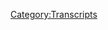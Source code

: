 {{DEFAULTSORT:
    #_TRANSCRIPT_0692:Alex Jones' Punch Out
}}{{Transcript
    | title         = [[692: Alex Jones' Punch Out]]
    | caption       = [https://knowledgefight.libsyn.com/692-alex-jones-punch-out Listen to this episode on Libsyn]
    | episodeNumber = [[692: Alex Jones' Punch Out|692]]
    | length        = 01:26:54
}}

{{MessageBox
    | header     = Warning: Bot Generated Content
    | text       = This transcript was automatically generated by transcription software and likely contains many mistakes and misattributions. Please check the audio for definitive quotes, attribution, and context.
    | image      = N3yvass4myg91.webp
    | imagewidth = 50px
    | id         = warning
}}

{{TranscriptBlock
    | name      = Unknown Speaker
    | timestamp = 00:00:00.000
    | text      = N-n-n-n-n-n-n-n-knowledge fight.
}}

{{TranscriptBlock
    | name      = Unknown Speaker
    | timestamp = 00:00:12.960
    | text      = Dan and Jordan, I am sweating.
}}

{{TranscriptBlock
    | name      = Unknown Speaker
    | timestamp = 00:00:18.039
    | text      = Knowledgefight.com, it's time to pray.
}}

{{TranscriptBlock
    | name      = Unknown Speaker
    | timestamp = 00:00:21.280
    | text      = I have great respect for knowledge fight.
}}

{{TranscriptBlock
    | name      = Unknown Speaker
    | timestamp = 00:00:23.920
    | text      = Knowledge fight.
}}

{{TranscriptBlock
    | name      = Unknown Speaker
    | timestamp = 00:00:24.920
    | text      = I'm sick of them posing as if they're the good guys saying we are the bad guys.
}}

{{TranscriptBlock
    | name      = Unknown Speaker
    | timestamp = 00:00:29.000
    | text      = Knowledge fight.
}}

{{TranscriptBlock
    | name      = Unknown Speaker
    | timestamp = 00:00:30.000
    | text      = Dan and Jordan, knowledge fight.
}}

{{TranscriptBlock
    | name      = Unknown Speaker
    | timestamp = 00:00:32.000
    | text      = We're gonna work, we're gonna work.
}}

{{TranscriptBlock
    | name      = Unknown Speaker
    | timestamp = 00:00:34.000
    | text      = We need money.
}}

{{TranscriptBlock
    | name      = Unknown Speaker
    | timestamp = 00:00:36.000
    | text      = We're gonna work, we're gonna work.
}}

{{TranscriptBlock
    | name      = Unknown Speaker
    | timestamp = 00:00:38.000
    | text      = We're gonna work.
}}

{{TranscriptBlock
    | name      = Unknown Speaker
    | timestamp = 00:00:39.000
    | text      = Andy in Kansas.
}}

{{TranscriptBlock
    | name      = Unknown Speaker
    | timestamp = 00:00:40.000
    | text      = Andy in Kansas.
}}

{{TranscriptBlock
    | name      = Unknown Speaker
    | timestamp = 00:00:42.000
    | text      = Stop it.
}}

{{TranscriptBlock
    | name      = Unknown Speaker
    | timestamp = 00:00:43.000
    | text      = Andy in Kansas.
}}

{{TranscriptBlock
    | name      = Unknown Speaker
    | timestamp = 00:00:45.000
    | text      = Andy in Kansas, it's time to pray.
}}

{{TranscriptBlock
    | name      = Unknown Speaker
    | timestamp = 00:00:47.000
    | text      = Andy in Kansas, you're on the air.
}}

{{TranscriptBlock
    | name      = Unknown Speaker
    | timestamp = 00:00:48.000
    | text      = Thanks for holding us.
}}

{{TranscriptBlock
    | name      = Unknown Speaker
    | timestamp = 00:00:49.000
    | text      = Hello, Alex, I'm a first-time caller.
}}

{{TranscriptBlock
    | name      = Unknown Speaker
    | timestamp = 00:00:51.000
    | text      = I'm a huge fan.
}}

{{TranscriptBlock
    | name      = Unknown Speaker
    | timestamp = 00:00:52.000
    | text      = I love your work.
}}

{{TranscriptBlock
    | name      = Unknown Speaker
    | timestamp = 00:00:53.000
    | text      = Knowledge fight.
}}

{{TranscriptBlock
    | name      = Unknown Speaker
    | timestamp = 00:00:54.000
    | text      = N-n-n-n-n-n-knowledge fight.com.
}}

{{TranscriptBlock
    | name      = Unknown Speaker
    | timestamp = 00:00:58.000
    | text      = I love you. Hey everybody. Welcome back knowledge fight. I'm damn Jordan
}}

{{TranscriptBlock
    | name      = Unknown Speaker
    | timestamp = 00:01:01.799
    | text      = We're couple dudes like to sit around worship at the altar of Selene and talk a little bit about Alex Joe. Oh indeed. We are Dan
}}

{{TranscriptBlock
    | name      = Unknown Speaker
    | timestamp = 00:01:13.040
    | text      = Is that how it would sound no, I don't know I'm pretty sure you would dance it yeah
}}

{{TranscriptBlock
    | name      = Unknown Speaker
    | timestamp = 00:01:18.200
    | text      = So what's up, uh, what what how did we forget Dan Jordan?
}}

{{TranscriptBlock
    | name      = Unknown Speaker
    | timestamp = 00:01:22.879
    | text      = Yeah, what's up? What's your bright spot today, buddy? My bright spot today Jordan is exactly what we've been talking about
}}

{{TranscriptBlock
    | name      = Unknown Speaker
    | timestamp = 00:01:30.719
    | text      = We're the same bright spots, it's brutal
}}

{{TranscriptBlock
    | name      = Unknown Speaker
    | timestamp = 00:01:33.280
    | text      = This is the least the most anti-climactic bright spot ever so like a week and a half ago or so
}}

{{TranscriptBlock
    | name      = Unknown Speaker
    | timestamp = 00:01:39.319
    | text      = I decided to give fire emblem three houses a try. I've never played a tactical type game like that
}}

{{TranscriptBlock
    | name      = Unknown Speaker
    | timestamp = 00:01:46.719
    | text      = You know the strut the style of the game is different than any
}}

{{TranscriptBlock
    | name      = Unknown Speaker
    | timestamp = 00:01:49.340
    | text      = Of the things I've messed around with in the past and it I took like it like a moth. Yeah the flame. Yep
}}

{{TranscriptBlock
    | name      = Unknown Speaker
    | timestamp = 00:01:57.099
    | text      = It's very fun. It's super
}}

{{TranscriptBlock
    | name      = Unknown Speaker
    | timestamp = 00:01:59.579
    | text      = Engaging the way that the the game is structured and then the characters and the story is is a lot of fun as well
}}

{{TranscriptBlock
    | name      = Unknown Speaker
    | timestamp = 00:02:05.260
    | text      = And I have man it's it's great. I I there's a dynasty warriors version of it coming out later
}}

{{TranscriptBlock
    | name      = Unknown Speaker
    | timestamp = 00:02:11.539
    | text      = So excited about that
}}

{{TranscriptBlock
    | name      = Unknown Speaker
    | timestamp = 00:02:13.539
    | text      = You saw me playing it when you came over to record ten minutes. I saw you playing it for ten minutes
}}

{{TranscriptBlock
    | name      = Unknown Speaker
    | timestamp = 00:02:19.740
    | text      = And I was like, well, I'm gonna need to have this game forever because it scratched that it
}}

{{TranscriptBlock
    | name      = Unknown Speaker
    | timestamp = 00:02:24.219
    | text      = Oh man have Final Fantasy Tactics
}}

{{TranscriptBlock
    | name      = Unknown Speaker
    | timestamp = 00:02:26.740
    | text      = was I and I was I was telling you that it's been going on for 20 years and that's not a joke a few months ago
}}

{{TranscriptBlock
    | name      = Unknown Speaker
    | timestamp = 00:02:32.939
    | text      = Whenever I talked about it on the show, I was like shit. I haven't played that for a while
}}

{{TranscriptBlock
    | name      = Unknown Speaker
    | timestamp = 00:02:37.219
    | text      = You know when you talked about it on the show
}}

{{TranscriptBlock
    | name      = Unknown Speaker
    | timestamp = 00:02:38.740
    | text      = I didn't even I didn't put two and two together but my response to that was I've never played a game like that
}}

{{TranscriptBlock
    | name      = Unknown Speaker
    | timestamp = 00:02:43.620
    | text      = I don't know what I don't even know how to imagine what playing it is
}}

{{TranscriptBlock
    | name      = Unknown Speaker
    | timestamp = 00:02:46.699
    | text      = Yeah, and now you do I do now you do it's a lot of fun
}}

{{TranscriptBlock
    | name      = Unknown Speaker
    | timestamp = 00:02:49.379
    | text      = And now you're gonna see yourself here in 25 years being like I think I'll boot that up one more time
}}

{{TranscriptBlock
    | name      = Unknown Speaker
    | timestamp = 00:02:54.419
    | text      = See what fire emblem is like
}}

{{TranscriptBlock
    | name      = Unknown Speaker
    | timestamp = 00:02:57.419
    | text      = 100% legal CD image that I found is
}}

{{TranscriptBlock
    | name      = Unknown Speaker
    | timestamp = 00:03:00.699
    | text      = You're gonna be very useful to play this game right now
}}

{{TranscriptBlock
    | name      = Unknown Speaker
    | timestamp = 00:03:03.300
    | text      = Yeah, but you were you were you're jonesing for some Final Fantasy Tech man. This is so much that
}}

{{TranscriptBlock
    | name      = Unknown Speaker
    | timestamp = 00:03:10.939
    | text      = It's so good. It's so good. It's it's a quite a well-done
}}

{{TranscriptBlock
    | name      = Unknown Speaker
    | timestamp = 00:03:15.180
    | text      = Game my experience are I swear to God I am going to get the right tea party
}}

{{TranscriptBlock
    | name      = Unknown Speaker
    | timestamp = 00:03:21.819
    | text      = I'm gonna get a perfect score on one of those tea party for those who have not
}}

{{TranscriptBlock
    | name      = Unknown Speaker
    | timestamp = 00:03:25.819
    | text      = Played I can't do it
}}

{{TranscriptBlock
    | name      = Unknown Speaker
    | timestamp = 00:03:27.379
    | text      = One of the things that you have to do or can do can do is invite people to tea party
}}

{{TranscriptBlock
    | name      = Unknown Speaker
    | timestamp = 00:03:32.419
    | text      = Yes, and you have three speech bubbles
}}

{{TranscriptBlock
    | name      = Unknown Speaker
    | timestamp = 00:03:35.139
    | text      = And you have to choose topics for conversation that you think they might enjoy
}}

{{TranscriptBlock
    | name      = Unknown Speaker
    | timestamp = 00:03:40.099
    | text      = Their personality you're trying to please a fake person horror. It's not easy
}}

{{TranscriptBlock
    | name      = Unknown Speaker
    | timestamp = 00:03:45.099
    | text      = It's easier to please a real person when it is these people probably
}}

{{TranscriptBlock
    | name      = Unknown Speaker
    | timestamp = 00:03:50.180
    | text      = But yeah, it's a lot of fun. I'm glad we have a joint bright spot. It's maybe one of the first times
}}

{{TranscriptBlock
    | name      = Unknown Speaker
    | timestamp = 00:03:54.500
    | text      = It's been a long time. I think we've had same bright spots, but at different times
}}

{{TranscriptBlock
    | name      = Unknown Speaker
    | timestamp = 00:03:58.900
    | text      = You know like when I said taskmaster was later on you know that kind of thing, but this is a simultaneous
}}

{{TranscriptBlock
    | name      = Unknown Speaker
    | timestamp = 00:04:05.500
    | text      = Unequivocal bright spot we're in deep yep. Oh, yeah, Jordan today. We have a an episode to do it's a Wednesday
}}

{{TranscriptBlock
    | name      = Unknown Speaker
    | timestamp = 00:04:12.020
    | text      = So we're off the beaten path a little bit
}}

{{TranscriptBlock
    | name      = Unknown Speaker
    | timestamp = 00:04:14.000
    | text      = Oh, yeah, and part of that is I feel like the uvaldi shooting coverage kind of came full circle
}}

{{TranscriptBlock
    | name      = Unknown Speaker
    | timestamp = 00:04:19.620
    | text      = And we got to where we inevitably knew we were going yep
}}

{{TranscriptBlock
    | name      = Unknown Speaker
    | timestamp = 00:04:22.540
    | text      = And the January 6th Commission coverage has hit a dead end yeah in as much as Alex is
}}

{{TranscriptBlock
    | name      = Unknown Speaker
    | timestamp = 00:04:29.819
    | text      = Still out of studio not interested in being there for it. He's had Owen fill in I think Harrison filled in the other day
}}

{{TranscriptBlock
    | name      = Unknown Speaker
    | timestamp = 00:04:37.259
    | text      = And Harrison was like the capital has not yet fallen
}}

{{TranscriptBlock
    | name      = Unknown Speaker
    | timestamp = 00:04:41.860
    | text      = Unfortunately, I don't know anybody who would dare suggest that we celebrated the events of January 6th
}}

{{TranscriptBlock
    | name      = Unknown Speaker
    | timestamp = 00:04:47.579
    | text      = Oh, yeah, good guy to run cover for you. Yeah, yeah, and so we are left a bit an alert of
}}

{{TranscriptBlock
    | name      = Unknown Speaker
    | timestamp = 00:04:55.420
    | text      = What to go over I dipped it to the past a little bit
}}

{{TranscriptBlock
    | name      = Unknown Speaker
    | timestamp = 00:04:58.060
    | text      = And I need a little more time to get the next past episode
}}

{{TranscriptBlock
    | name      = Unknown Speaker
    | timestamp = 00:05:01.339
    | text      = Together so that that'll be forthcoming sure Jim Baker sucks
}}

{{TranscriptBlock
    | name      = Unknown Speaker
    | timestamp = 00:05:04.579
    | text      = Yeah, nothing really new in project Camelot world, and we just went back there not too long ago true
}}

{{TranscriptBlock
    | name      = Unknown Speaker
    | timestamp = 00:05:09.699
    | text      = So I had to find something to do and thankfully something popped up
}}

{{TranscriptBlock
    | name      = Unknown Speaker
    | timestamp = 00:05:12.779
    | text      = And we'll get into it here in a moment first. Let's say hello to some new wise teas so Jordan actually
}}

{{TranscriptBlock
    | name      = Unknown Speaker
    | timestamp = 00:05:18.620
    | text      = This is interesting today. We have four technocrats Jesus Christ. Yeah, so we
}}

{{TranscriptBlock
    | name      = Unknown Speaker
    | timestamp = 00:05:24.660
    | text      = Are you gonna play all four?
}}

{{TranscriptBlock
    | name      = Unknown Speaker
    | timestamp = 00:05:27.699
    | text      = I'm gonna say hello to them all and I'm gonna play that drop
}}

{{TranscriptBlock
    | name      = Unknown Speaker
    | timestamp = 00:05:31.740
    | text      = But yeah, it's coincidence to just go through in the order that things come in and hey here. We are so
}}

{{TranscriptBlock
    | name      = Unknown Speaker
    | timestamp = 00:05:38.420
    | text      = first
}}

{{TranscriptBlock
    | name      = Unknown Speaker
    | timestamp = 00:05:40.019
    | text      = PEJ Holdings dreamy-creamy debt collector. Thank you so much. You are now a technocrat
}}

{{TranscriptBlock
    | name      = Unknown Speaker
    | timestamp = 00:05:45.379
    | text      = Gerder, thank you so much. You are now a technocrat
}}

{{TranscriptBlock
    | name      = Unknown Speaker
    | timestamp = 00:05:48.220
    | text      = I'm getting married to a yeti by driving my van into his heart. Thank you so much
}}

{{TranscriptBlock
    | name      = Unknown Speaker
    | timestamp = 00:05:52.459
    | text      = You're now a technocrat Steven Universe and Alex Jones Alex Jones as archivist P
}}

{{TranscriptBlock
    | name      = Unknown Speaker
    | timestamp = 00:05:58.660
    | text      = Andrew not Torres. Thank you so much. You are now a technocrat. I'm a policy wonk I have risen above
}}

{{TranscriptBlock
    | name      = Unknown Speaker
    | timestamp = 00:06:06.540
    | text      = My enemies I might quit tomorrow. Actually. I'm just gonna take a little break you down a
}}

{{TranscriptBlock
    | name      = Unknown Speaker
    | timestamp = 00:06:12.779
    | text      = Little breaky for me and then we're going to come back and I'm gonna start the show over
}}

{{TranscriptBlock
    | name      = Unknown Speaker
    | timestamp = 00:06:25.379
    | text      = Fuck you
}}

{{TranscriptBlock
    | name      = Unknown Speaker
    | timestamp = 00:06:26.699
    | text      = Fuck you. I got plenty of words for you
}}

{{TranscriptBlock
    | name      = Unknown Speaker
    | timestamp = 00:06:29.300
    | text      = But at the end of the day fuck you in your New World Order and fuck the horse
}}

{{TranscriptBlock
    | name      = Unknown Speaker
    | timestamp = 00:06:33.579
    | text      = You rode in on and all your shit. Maybe today should be my last broadcast
}}

{{TranscriptBlock
    | name      = Unknown Speaker
    | timestamp = 00:06:37.740
    | text      = I mean, maybe I'll just be gone a month. Maybe five years
}}

{{TranscriptBlock
    | name      = Unknown Speaker
    | timestamp = 00:06:41.540
    | text      = Maybe I'll walk out of here tomorrow and you never see me again
}}

{{TranscriptBlock
    | name      = Unknown Speaker
    | timestamp = 00:06:45.579
    | text      = That's really what I want to do. I
}}

{{TranscriptBlock
    | name      = Unknown Speaker
    | timestamp = 00:06:47.939
    | text      = Never want to come back here again. I
}}

{{TranscriptBlock
    | name      = Unknown Speaker
    | timestamp = 00:06:50.180
    | text      = Apologize to the crew and the listeners yesterday that I was legitimately having breakdowns on air
}}

{{TranscriptBlock
    | name      = Unknown Speaker
    | timestamp = 00:06:56.740
    | text      = I'll be better tomorrow. He's not he's never better. Nope, even when he's gone. He's not better. Yeah, that's true
}}

{{TranscriptBlock
    | name      = Unknown Speaker
    | timestamp = 00:07:02.060
    | text      = But thank you all so Jordan. I
}}

{{TranscriptBlock
    | name      = Unknown Speaker
    | timestamp = 00:07:04.980
    | text      = Don't I don't want I don't know how to tell you this but this is gonna be a little bit of a off the beaten
}}

{{TranscriptBlock
    | name      = Unknown Speaker
    | timestamp = 00:07:10.500
    | text      = Path episode that might not be in like the best thing ever
}}

{{TranscriptBlock
    | name      = Unknown Speaker
    | timestamp = 00:07:15.019
    | text      = Okay, it might not be it's not as fun as you know space and share kovat vampires
}}

{{TranscriptBlock
    | name      = Unknown Speaker
    | timestamp = 00:07:22.779
    | text      = But here's an out-of-context drop from what we're gonna get into. Okay described for me just visual or however you can what?
}}

{{TranscriptBlock
    | name      = Unknown Speaker
    | timestamp = 00:07:29.259
    | text      = The toad did to you? What did the toad do to you? Oh my god. Is this reset Wars?
}}

{{TranscriptBlock
    | name      = Unknown Speaker
    | timestamp = 00:07:35.379
    | text      = No, what Oh No explain to me in detail
}}

{{TranscriptBlock
    | name      = Unknown Speaker
    | timestamp = 00:07:40.339
    | text      = What the toad did to you? What did the toad do?
}}

{{TranscriptBlock
    | name      = Unknown Speaker
    | timestamp = 00:07:44.980
    | text      = What is it the wet sprocket
}}

{{TranscriptBlock
    | name      = Unknown Speaker
    | timestamp = 00:07:47.259
    | text      = What did the toad do do you have any conception of what this could possibly be about could a toad do that?
}}

{{TranscriptBlock
    | name      = Unknown Speaker
    | timestamp = 00:07:53.420
    | text      = I mean, okay the first x-men movie. There was a mutant called toad
}}

{{TranscriptBlock
    | name      = Unknown Speaker
    | timestamp = 00:07:57.100
    | text      = Nana shot his tongue out
}}

{{TranscriptBlock
    | name      = Unknown Speaker
    | timestamp = 00:07:59.379
    | text      = He's interviewing Ray Park that I thought that might have been the case. No. Oh shit. Okay. Um
}}

{{TranscriptBlock
    | name      = Unknown Speaker
    | timestamp = 00:08:05.459
    | text      = Well, I mean there's uh, there's the toad
}}

{{TranscriptBlock
    | name      = Unknown Speaker
    | timestamp = 00:08:08.540
    | text      = Mr. Toad's wild ride. Is that what he's talking about? The mr. Toad drove me drunk into a tree. Is that what's going on here?
}}

{{TranscriptBlock
    | name      = Unknown Speaker
    | timestamp = 00:08:15.740
    | text      = No, there's not a wind in the willows. Recon. All right. All right, um
}}

{{TranscriptBlock
    | name      = Unknown Speaker
    | timestamp = 00:08:20.180
    | text      = Boy
}}

{{TranscriptBlock
    | name      = Unknown Speaker
    | timestamp = 00:08:21.339
    | text      = I'm all out. I'm all out. I've got nothing but what the sprocket at this point
}}

{{TranscriptBlock
    | name      = Unknown Speaker
    | timestamp = 00:08:25.180
    | text      = This is about being a high on toad venom. Okay. All right. Now we're having a good time
}}

{{TranscriptBlock
    | name      = Unknown Speaker
    | timestamp = 00:08:32.340
    | text      = So today we're gonna be looking at Alex talking to Mike Tyson
}}

{{TranscriptBlock
    | name      = Unknown Speaker
    | timestamp = 00:08:42.059
    | text      = You know, you know after the last three episodes ended with such a narrative closure
}}

{{TranscriptBlock
    | name      = Unknown Speaker
    | timestamp = 00:08:46.779
    | text      = Yeah, almost, you know, like it's almost like a novel, you know, you see the struggle you see the hero's journey. He was excited to take a call. Yes, exactly.
}}

{{TranscriptBlock
    | name      = Unknown Speaker
    | timestamp = 00:08:56.220
    | text      = It satisfies such a hero's journey kind of way. Well, a villain's journey.
}}

{{TranscriptBlock
    | name      = Unknown Speaker
    | timestamp = 00:09:01.500
    | text      = Well, yeah, absolutely and then and then to have it just kind of end, you know
}}

{{TranscriptBlock
    | name      = Unknown Speaker
    | timestamp = 00:09:05.379
    | text      = You're in that same lurch when you finish a good book, you know
}}

{{TranscriptBlock
    | name      = Unknown Speaker
    | timestamp = 00:09:08.460
    | text      = And you're just kind of like I don't know what to do. So you pick up like a magazine
}}

{{TranscriptBlock
    | name      = Unknown Speaker
    | timestamp = 00:09:12.539
    | text      = So you pick up a magazine and you talk to Mike Tyson. Yep
}}

{{TranscriptBlock
    | name      = Unknown Speaker
    | timestamp = 00:09:16.100
    | text      = So it's really weird Jordan. Alex was a guest on Mike Tyson's podcast, which is called hot boxing
}}

{{TranscriptBlock
    | name      = Unknown Speaker
    | timestamp = 00:09:23.580
    | text      = No
}}

{{TranscriptBlock
    | name      = Unknown Speaker
    | timestamp = 00:09:25.980
    | text      = This was a few months back I believe back in April was when he it was when he went on one of his many vacations
}}

{{TranscriptBlock
    | name      = Unknown Speaker
    | timestamp = 00:09:31.500
    | text      = And yet mysteriously the episode has not appeared to have been released. Interesting. You could go to the podcast website
}}

{{TranscriptBlock
    | name      = Unknown Speaker
    | timestamp = 00:09:38.460
    | text      = There's a long list of episodes with guests like Alex's mortal enemy Piers Morgan
}}

{{TranscriptBlock
    | name      = Unknown Speaker
    | timestamp = 00:09:42.700
    | text      = sure, ear bite victim Evander Holyfield of
}}

{{TranscriptBlock
    | name      = Unknown Speaker
    | timestamp = 00:09:46.460
    | text      = Course, well, they got to bury that
}}

{{TranscriptBlock
    | name      = Unknown Speaker
    | timestamp = 00:09:48.940
    | text      = Absolutely and the baddest bitch Trina. Okay. Yeah, it's like go take it to the house. That's true trick daddy
}}

{{TranscriptBlock
    | name      = Unknown Speaker
    | timestamp = 00:09:54.740
    | text      = I watched a little bit of her interview and it comes out the trick daddy gave her the nickname the baddest
}}

{{TranscriptBlock
    | name      = Unknown Speaker
    | timestamp = 00:10:02.700
    | text      = Good for her he also the last last time I saw trick daddy
}}

{{TranscriptBlock
    | name      = Unknown Speaker
    | timestamp = 00:10:07.419
    | text      = Uh-huh was the people pointed out that the the guy who was making the documentary about the proud boys
}}

{{TranscriptBlock
    | name      = Unknown Speaker
    | timestamp = 00:10:15.179
    | text      = Mm-hmm. He is a very famous rap video director also. No shit
}}

{{TranscriptBlock
    | name      = Unknown Speaker
    | timestamp = 00:10:20.740
    | text      = Yeah, and so in the take it to the house video, he makes a cameo
}}

{{TranscriptBlock
    | name      = Unknown Speaker
    | timestamp = 00:10:25.659
    | text      = This trick daddy is talking about how he wants one of his videos. That's crazy. Yeah, that's amazing. So trick daddy
}}

{{TranscriptBlock
    | name      = Unknown Speaker
    | timestamp = 00:10:33.500
    | text      = He's in the site guys
}}

{{TranscriptBlock
    | name      = Unknown Speaker
    | timestamp = 00:10:35.340
    | text      = Every there's not enough people. That's the problem. Every time I think there's plenty of people in the world
}}

{{TranscriptBlock
    | name      = Unknown Speaker
    | timestamp = 00:10:41.059
    | text      = I find out that there's popping up everywhere kids
}}

{{TranscriptBlock
    | name      = Unknown Speaker
    | timestamp = 00:10:45.620
    | text      = Love kids. He's all about the community. I've heard that anyway
}}

{{TranscriptBlock
    | name      = Unknown Speaker
    | timestamp = 00:10:49.299
    | text      = There's even some like more controversial guests that Tyson has had on like anti-vex guru, Robert Kennedy jr
}}

{{TranscriptBlock
    | name      = Unknown Speaker
    | timestamp = 00:10:55.340
    | text      = He was on fairly recently and the self-appointed ambassador to North Korea Dennis Rodman. Oh, well, I mean, you know
}}

{{TranscriptBlock
    | name      = Unknown Speaker
    | timestamp = 00:11:02.179
    | text      = Somebody's got to go the worm. So on June 1st
}}

{{TranscriptBlock
    | name      = Unknown Speaker
    | timestamp = 00:11:05.940
    | text      = Paul Joseph Watson wrote an article for his blog about how the powers that be and Big Tech had put pressure on Mike Tyson and
}}

{{TranscriptBlock
    | name      = Unknown Speaker
    | timestamp = 00:11:12.179
    | text      = Got him to not release the episode and this sounds about right as we all know Mike Tyson is notoriously a pushover
}}

{{TranscriptBlock
    | name      = Unknown Speaker
    | timestamp = 00:11:18.259
    | text      = It's someone who caves to even the slightest amount of pressure totally. No one would ever describe him as a fighter
}}

{{TranscriptBlock
    | name      = Unknown Speaker
    | timestamp = 00:11:23.980
    | text      = Well, I mean, you know, he's he's we're in the middle of his very last, you know
}}

{{TranscriptBlock
    | name      = Unknown Speaker
    | timestamp = 00:11:30.299
    | text      = Comeback story, you know Tyson's got one more fight in him
}}

{{TranscriptBlock
    | name      = Unknown Speaker
    | timestamp = 00:11:34.299
    | text      = He's one day away from retirement his best friend comes out to like, you know manage him in the corner
}}

{{TranscriptBlock
    | name      = Unknown Speaker
    | timestamp = 00:11:40.220
    | text      = Mm-hmm. I mean this movie ends with him dying obviously, but that's in podcast form
}}

{{TranscriptBlock
    | name      = Unknown Speaker
    | timestamp = 00:11:45.539
    | text      = Well, we're gonna actually talk a whole lot about him dying. Okay
}}

{{TranscriptBlock
    | name      = Unknown Speaker
    | timestamp = 00:11:50.220
    | text      = It's a good movie
}}

{{TranscriptBlock
    | name      = Unknown Speaker
    | timestamp = 00:11:51.980
    | text      = He is not he doesn't have any feelings on it on the question. It's very bizarre
}}

{{TranscriptBlock
    | name      = Unknown Speaker
    | timestamp = 00:11:57.220
    | text      = Okay, so I've seen a lot of these podcasts where bigger celebrities have Alex on like Rogan or Logan Paul and they're complete shit shows
}}

{{TranscriptBlock
    | name      = Unknown Speaker
    | timestamp = 00:12:05.379
    | text      = Alex invariably gets completely wasted pretends
}}

{{TranscriptBlock
    | name      = Unknown Speaker
    | timestamp = 00:12:08.580
    | text      = He has some really deep insights to offer never says anything of substance and then sometimes takes his shirt off
}}

{{TranscriptBlock
    | name      = Unknown Speaker
    | timestamp = 00:12:14.539
    | text      = It's been reported by Alex that he and Tyson took mushrooms and smoked weed before and during the podcast
}}

{{TranscriptBlock
    | name      = Unknown Speaker
    | timestamp = 00:12:20.860
    | text      = So I've concocted a little theory of my own about why this episode hasn't come out. Hmm
}}

{{TranscriptBlock
    | name      = Unknown Speaker
    | timestamp = 00:12:25.460
    | text      = I really think it's probably
}}

{{TranscriptBlock
    | name      = Unknown Speaker
    | timestamp = 00:12:27.860
    | text      = Really bad not like dangerous and offensive bad but like embarrassing and low quality type of bad
}}

{{TranscriptBlock
    | name      = Unknown Speaker
    | timestamp = 00:12:34.720
    | text      = Leaving all the other qualities of the man aside Mike Tyson can handle his drugs
}}

{{TranscriptBlock
    | name      = Unknown Speaker
    | timestamp = 00:12:39.220
    | text      = He's pretty much high as hell all the time now and I would not be surprised if the way Alex
}}

{{TranscriptBlock
    | name      = Unknown Speaker
    | timestamp = 00:12:44.779
    | text      = Acted between his being fucked up to his very transparent and over-the-top star fuckery
}}

{{TranscriptBlock
    | name      = Unknown Speaker
    | timestamp = 00:12:49.940
    | text      = Made it feel like maybe they didn't want to put this episode out to the public
}}

{{TranscriptBlock
    | name      = Unknown Speaker
    | timestamp = 00:12:53.700
    | text      = Yeah, probably that might be I guess. Oh, man. I don't know
}}

{{TranscriptBlock
    | name      = Unknown Speaker
    | timestamp = 00:12:58.379
    | text      = I would do mushrooms with Mike Tyson and put it out. No matter what anybody said, right? I would not do
}}

{{TranscriptBlock
    | name      = Unknown Speaker
    | timestamp = 00:13:05.899
    | text      = I wouldn't do mushrooms with Mike Tyson and I wouldn't put it out. Yeah, you're right. I wouldn't do either of those things either
}}

{{TranscriptBlock
    | name      = Unknown Speaker
    | timestamp = 00:13:11.179
    | text      = I'm not gonna pretend that I've watched a full episode of Tyson's podcast
}}

{{TranscriptBlock
    | name      = Unknown Speaker
    | timestamp = 00:13:14.620
    | text      = But I scanned through a few of them and they're really different than the short clips that Alex has released of his time with Mike
}}

{{TranscriptBlock
    | name      = Unknown Speaker
    | timestamp = 00:13:21.379
    | text      = Yeah, one thing is that the guests are generally big stars themselves and while they express admiration for Tyson and his career
}}

{{TranscriptBlock
    | name      = Unknown Speaker
    | timestamp = 00:13:28.100
    | text      = They aren't tripping all over themselves around him the way Alex kind of does
}}

{{TranscriptBlock
    | name      = Unknown Speaker
    | timestamp = 00:13:32.139
    | text      = Yeah, Alex is so over-the-top and it comes off as him being very insecure and out of place
}}

{{TranscriptBlock
    | name      = Unknown Speaker
    | timestamp = 00:13:37.259
    | text      = I think if you even just watch these short clips of it that come out. Yeah, I would come out
}}

{{TranscriptBlock
    | name      = Unknown Speaker
    | timestamp = 00:13:42.940
    | text      = They're so different than like Mike Tyson talking to Piers Morgan, right? Right, right because Piers Morgan is ostensibly
}}

{{TranscriptBlock
    | name      = Unknown Speaker
    | timestamp = 00:13:50.580
    | text      = considering himself to be Mike Tyson's equal in this conversation and they're having a respectful
}}

{{TranscriptBlock
    | name      = Unknown Speaker
    | timestamp = 00:13:55.980
    | text      = Conversation about their careers sure and like Mike Tyson's asking him questions about journalism right often like yeah
}}

{{TranscriptBlock
    | name      = Unknown Speaker
    | timestamp = 00:14:02.539
    | text      = It's it's an opportunity for for like an actual conversation to happen
}}

{{TranscriptBlock
    | name      = Unknown Speaker
    | timestamp = 00:14:09.299
    | text      = Albeit between Piers Morgan and Mike Tyson a bizarre collection. I mean just fine. Yeah
}}

{{TranscriptBlock
    | name      = Unknown Speaker
    | timestamp = 00:14:14.940
    | text      = Yeah, the other thing is that a number of these guests don't try to do drug for drug with Mike for instance Piers
}}

{{TranscriptBlock
    | name      = Unknown Speaker
    | timestamp = 00:14:21.940
    | text      = Morgan wasn't taking shrooms when he went on from everything. We've heard about Alex's interview
}}

{{TranscriptBlock
    | name      = Unknown Speaker
    | timestamp = 00:14:26.899
    | text      = He tried to keep up to like show he was cool, which is really stupid Wow
}}

{{TranscriptBlock
    | name      = Unknown Speaker
    | timestamp = 00:14:31.899
    | text      = That's what high school kids do when they're hanging out with their older siblings friends and it tends to go wrong
}}

{{TranscriptBlock
    | name      = Unknown Speaker
    | timestamp = 00:14:37.100
    | text      = I mean, that's the he's a freshman in college. What are you doing? You're what are you doing?
}}

{{TranscriptBlock
    | name      = Unknown Speaker
    | timestamp = 00:14:43.179
    | text      = You're gonna get yourself killed. Yeah, Mike Tyson is like does the toad he has to he's got so much head trauma
}}

{{TranscriptBlock
    | name      = Unknown Speaker
    | timestamp = 00:14:50.740
    | text      = There's so much shit going on. Yeah. Anyway, I don't know exactly why Tyson hasn't put out this episode of the podcast
}}

{{TranscriptBlock
    | name      = Unknown Speaker
    | timestamp = 00:14:56.580
    | text      = But I'm sure he and his producers have their reasons
}}

{{TranscriptBlock
    | name      = Unknown Speaker
    | timestamp = 00:14:59.620
    | text      = Maybe it'll come out sometime down the line and like this whole pretending Alex is being censored thing is just a really useful marketing strategy
}}

{{TranscriptBlock
    | name      = Unknown Speaker
    | timestamp = 00:15:06.299
    | text      = I accept that that's entirely possible
}}

{{TranscriptBlock
    | name      = Unknown Speaker
    | timestamp = 00:15:08.299
    | text      = Like one way to build up anticipation for the release of something is to tell people they can't see that thing
}}

{{TranscriptBlock
    | name      = Unknown Speaker
    | timestamp = 00:15:13.700
    | text      = Right to exploit our desire to have things were denied access to Zach release the Snyder cut of this podcast
}}

{{TranscriptBlock
    | name      = Unknown Speaker
    | timestamp = 00:15:20.139
    | text      = Yeah, I I think that's a possibility. I think it's more likely that Alex is just fucked up and it's embarrassing
}}

{{TranscriptBlock
    | name      = Unknown Speaker
    | timestamp = 00:15:26.220
    | text      = Whatever the case earlier this month Alex released a half-hour video on band video, which is titled exclusive all caps
}}

{{TranscriptBlock
    | name      = Unknown Speaker
    | timestamp = 00:15:33.399
    | text      = Oh watch the censored Mike Tyson Alex Jones podcast in full
}}

{{TranscriptBlock
    | name      = Unknown Speaker
    | timestamp = 00:15:37.600
    | text      = Based on that title you would expect that this means that Alex recorded the interview himself and he was releasing his side of it
}}

{{TranscriptBlock
    | name      = Unknown Speaker
    | timestamp = 00:15:44.159
    | text      = But that's not what this video is because almost everything it in fours involves clickbait, right?
}}

{{TranscriptBlock
    | name      = Unknown Speaker
    | timestamp = 00:15:49.720
    | text      = This video is an interview that Alex shot with Tyson after they did Tyson's podcast
}}

{{TranscriptBlock
    | name      = Unknown Speaker
    | timestamp = 00:15:54.860
    | text      = It also includes some snippets of behind-the-scenes stuff from Tyson's podcast
}}

{{TranscriptBlock
    | name      = Unknown Speaker
    | timestamp = 00:15:58.980
    | text      = It actually kind of implies that Alex does have more video than just this this little snippet
}}

{{TranscriptBlock
    | name      = Unknown Speaker
    | timestamp = 00:16:04.580
    | text      = Yeah, I based some of my hunches about Alex's behavior being embarrassing and a mess based on these based on these clips of him
}}

{{TranscriptBlock
    | name      = Unknown Speaker
    | timestamp = 00:16:12.120
    | text      = Being very shortly an embarrassing mess. Yeah
}}

{{TranscriptBlock
    | name      = Unknown Speaker
    | timestamp = 00:16:15.240
    | text      = Anyway today I want to take a little breaky from the horrors of the present day
}}

{{TranscriptBlock
    | name      = Unknown Speaker
    | timestamp = 00:16:18.840
    | text      = And because Alex seems to not want to come back to work
}}

{{TranscriptBlock
    | name      = Unknown Speaker
    | timestamp = 00:16:21.480
    | text      = We're gonna check in and see how this interview with Iron Mike Tyson. Let's do it kid dynamite
}}

{{TranscriptBlock
    | name      = Unknown Speaker
    | timestamp = 00:16:26.759
    | text      = Wait, so this is done. It's done not right after
}}

{{TranscriptBlock
    | name      = Unknown Speaker
    | timestamp = 00:16:29.860
    | text      = It's not like they just finished the shrooms in all the weed and then like five minutes later
}}

{{TranscriptBlock
    | name      = Unknown Speaker
    | timestamp = 00:16:36.279
    | text      = They're like, okay now we'll do your interview. I think it's pretty briefly afterwards. No shit
}}

{{TranscriptBlock
    | name      = Unknown Speaker
    | timestamp = 00:16:41.480
    | text      = Yeah, okay, and it actually kind of makes me think that if they did shrooms it wasn't much
}}

{{TranscriptBlock
    | name      = Unknown Speaker
    | timestamp = 00:16:47.700
    | text      = Yeah, like I know that shrooms aren't going to make you freak out necessarily
}}

{{TranscriptBlock
    | name      = Unknown Speaker
    | timestamp = 00:16:52.440
    | text      = But I I don't really see that much like fucked up in this going on from Alex
}}

{{TranscriptBlock
    | name      = Unknown Speaker
    | timestamp = 00:17:00.240
    | text      = Gotcha, like I think he's holding it together fairly. Well, okay, so maybe he's on the come down
}}

{{TranscriptBlock
    | name      = Unknown Speaker
    | timestamp = 00:17:06.960
    | text      = Yeah, he could be yeah
}}

{{TranscriptBlock
    | name      = Unknown Speaker
    | timestamp = 00:17:09.240
    | text      = Yeah, I think he's really fucked up on the clips that they have of Mike's show
}}

{{TranscriptBlock
    | name      = Unknown Speaker
    | timestamp = 00:17:15.519
    | text      = Okay, which leads me to believe? Yeah, maybe there was a longer gap between them
}}

{{TranscriptBlock
    | name      = Unknown Speaker
    | timestamp = 00:17:19.839
    | text      = Yeah, or Alex is faking all that shit, right when he's acting all fucked up because he thinks it makes it more interesting
}}

{{TranscriptBlock
    | name      = Unknown Speaker
    | timestamp = 00:17:26.160
    | text      = Right, right one of the two it could be he was smoking oregano kind of situation
}}

{{TranscriptBlock
    | name      = Unknown Speaker
    | timestamp = 00:17:31.480
    | text      = Mm-hmm, or it could be he went had a shower a long fucking shower. Yeah
}}

{{TranscriptBlock
    | name      = Unknown Speaker
    | timestamp = 00:17:41.440
    | text      = Took a couple of those fun fun snorts. I know that sometimes cocaine can level you out
}}

{{TranscriptBlock
    | name      = Unknown Speaker
    | timestamp = 00:17:47.180
    | text      = Well one way or the other so here's where we begin and actually where we begin is
}}

{{TranscriptBlock
    | name      = Unknown Speaker
    | timestamp = 00:17:53.420
    | text      = Alex doing a little bit of an introduction to the video. He's sitting there looking at the camera at Infowars studios
}}

{{TranscriptBlock
    | name      = Unknown Speaker
    | timestamp = 00:17:59.380
    | text      = Okay, and here's what he's got to say a month and a half ago. I got a very exciting phone call
}}

{{TranscriptBlock
    | name      = Unknown Speaker
    | timestamp = 00:18:05.299
    | text      = It was from Mike Tyson
}}

{{TranscriptBlock
    | name      = Unknown Speaker
    | timestamp = 00:18:06.859
    | text      = I mean I grew up watching him those incredible matches and then I saw his evolution
}}

{{TranscriptBlock
    | name      = Unknown Speaker
    | timestamp = 00:18:12.420
    | text      = Into somebody who really is very intelligent and thought-provoking
}}

{{TranscriptBlock
    | name      = Unknown Speaker
    | timestamp = 00:18:15.940
    | text      = I've learned a lot from Mike Tyson. I'm a big fan. So I traveled out to California did his podcast
}}

{{TranscriptBlock
    | name      = Unknown Speaker
    | timestamp = 00:18:21.180
    | text      = I also got a short interview myself. It was incredible. He said Madison one of the best interviews ever
}}

{{TranscriptBlock
    | name      = Unknown Speaker
    | timestamp = 00:18:26.700
    | text      = I got told not to have you on but I've overridden it and it's done here
}}

{{TranscriptBlock
    | name      = Unknown Speaker
    | timestamp = 00:18:30.539
    | text      = Well a month and a half past I talked to Mike last week on FaceTime. He said hey, we're pushing forward
}}

{{TranscriptBlock
    | name      = Unknown Speaker
    | timestamp = 00:18:36.460
    | text      = It's gonna air and then a day later. I got a call from his assistant Troy
}}

{{TranscriptBlock
    | name      = Unknown Speaker
    | timestamp = 00:18:40.539
    | text      = He was a great guy as well and he said listen we pushed hard we fought hard
}}

{{TranscriptBlock
    | name      = Unknown Speaker
    | timestamp = 00:18:44.220
    | text      = But we don't own the show. We have a contract and they're not gonna air it
}}

{{TranscriptBlock
    | name      = Unknown Speaker
    | timestamp = 00:18:48.660
    | text      = Then reached out to some other contacts and they confirm that YouTube put pressure on them not
}}

{{TranscriptBlock
    | name      = Unknown Speaker
    | timestamp = 00:18:55.900
    | text      = So this is level censorship in America, there's a conspiracy
}}

{{TranscriptBlock
    | name      = Unknown Speaker
    | timestamp = 00:19:01.019
    | text      = Sure, as always sure some some big YouTube exact was like what's that on Mike Tyson's podcast?
}}

{{TranscriptBlock
    | name      = Unknown Speaker
    | timestamp = 00:19:08.900
    | text      = Oh
}}

{{TranscriptBlock
    | name      = Unknown Speaker
    | timestamp = 00:19:13.180
    | text      = We'll allow Robert Kennedy jr. To come on and spread anti-vax bullshit, but Alex Jones no, no
}}

{{TranscriptBlock
    | name      = Unknown Speaker
    | timestamp = 00:19:20.660
    | text      = No, but I mean if if any of that is to be believed it's just indicative of how toxic Alex's brand is
}}

{{TranscriptBlock
    | name      = Unknown Speaker
    | timestamp = 00:19:27.859
    | text      = less
}}

{{TranscriptBlock
    | name      = Unknown Speaker
    | timestamp = 00:19:29.259
    | text      = Amenable to advertisers that the king of anti-vaccination. Yeah, I mean, it's just more people more lay people know who Alex Jones is
}}

{{TranscriptBlock
    | name      = Unknown Speaker
    | timestamp = 00:19:37.220
    | text      = Where the king is not a candidate. Yeah, exactly
}}

{{TranscriptBlock
    | name      = Unknown Speaker
    | timestamp = 00:19:39.859
    | text      = He's not a Kennedy
}}

{{TranscriptBlock
    | name      = Unknown Speaker
    | timestamp = 00:19:41.819
    | text      = So, I don't know one of the things that I think I would really like to press Alex on is
}}

{{TranscriptBlock
    | name      = Unknown Speaker
    | timestamp = 00:19:48.019
    | text      = Specifically what has Mike Tyson taught you I would like to know that give me specifics
}}

{{TranscriptBlock
    | name      = Unknown Speaker
    | timestamp = 00:19:52.940
    | text      = I want to know lots of things. I really want to know you. Yeah, maybe some things about perseverance
}}

{{TranscriptBlock
    | name      = Unknown Speaker
    | timestamp = 00:19:57.700
    | text      = I was willing to let that one slide it hit my ears uncomfortably
}}

{{TranscriptBlock
    | name      = Unknown Speaker
    | timestamp = 00:20:02.180
    | text      = But then I was like, you know what you probably could learn some things from Mike Tyson
}}

{{TranscriptBlock
    | name      = Unknown Speaker
    | timestamp = 00:20:05.900
    | text      = I feel like maybe I'm being a little bit discounting there
}}

{{TranscriptBlock
    | name      = Unknown Speaker
    | timestamp = 00:20:08.740
    | text      = But maybe but I'm curious what they are. That is a good question. I'm sure Mike Tyson has a lot of life lessons, right?
}}

{{TranscriptBlock
    | name      = Unknown Speaker
    | timestamp = 00:20:15.420
    | text      = Yeah, I think Alex is shit Joe
}}

{{TranscriptBlock
    | name      = Unknown Speaker
    | timestamp = 00:20:18.859
    | text      = Actually, I bet Mike Tyson was like listen
}}

{{TranscriptBlock
    | name      = Unknown Speaker
    | timestamp = 00:20:22.059
    | text      = Check your bag. Don't take a carry-on. They think you you think it's gonna be smart. Just check your bag
}}

{{TranscriptBlock
    | name      = Unknown Speaker
    | timestamp = 00:20:27.940
    | text      = So here is the Alex setting this up and I hope that his team
}}

{{TranscriptBlock
    | name      = Unknown Speaker
    | timestamp = 00:20:32.460
    | text      = Can really stand up against what's happening because this is really really dangerous for all Americans basic free speech
}}

{{TranscriptBlock
    | name      = Unknown Speaker
    | timestamp = 00:20:40.099
    | text      = Look, it's one thing of Alex Jones has banned off YouTube, but it's another thing to say that Mike Tyson can't interview me
}}

{{TranscriptBlock
    | name      = Unknown Speaker
    | timestamp = 00:20:46.140
    | text      = The interview was powerful. It was loving. It was really incredible and we also took mushrooms live on air. So it's wild
}}

{{TranscriptBlock
    | name      = Unknown Speaker
    | timestamp = 00:20:54.539
    | text      = Here my interview with Tyson with excerpts of the censored interview. You'll only find it right here at band video
}}

{{TranscriptBlock
    | name      = Unknown Speaker
    | timestamp = 00:21:00.940
    | text      = So here it is. I hope you enjoy I think I think
}}

{{TranscriptBlock
    | name      = Unknown Speaker
    | timestamp = 00:21:05.059
    | text      = Actually from the context that we'll get of a clip from Tyson's interview
}}

{{TranscriptBlock
    | name      = Unknown Speaker
    | timestamp = 00:21:09.180
    | text      = I think that maybe they took like a small amount of mushrooms before the show
}}

{{TranscriptBlock
    | name      = Unknown Speaker
    | timestamp = 00:21:14.299
    | text      = Okay, and then Mike Tyson has a brand of edibles that he refers to as like shroomies
}}

{{TranscriptBlock
    | name      = Unknown Speaker
    | timestamp = 00:21:20.940
    | text      = Okay, but okay, but weed gummies
}}

{{TranscriptBlock
    | name      = Unknown Speaker
    | timestamp = 00:21:23.299
    | text      = Yeah
}}

{{TranscriptBlock
    | name      = Unknown Speaker
    | timestamp = 00:21:23.700
    | text      = Yeah
}}

{{TranscriptBlock
    | name      = Unknown Speaker
    | timestamp = 00:21:23.980
    | text      = And I think that Alex might have thought that that was of crews that he took on air when it was actually just a edible
}}

{{TranscriptBlock
    | name      = Unknown Speaker
    | timestamp = 00:21:31.619
    | text      = I really don't think you're allowed to take shrooms on air. I don't know what the laws are now
}}

{{TranscriptBlock
    | name      = Unknown Speaker
    | timestamp = 00:21:37.460
    | text      = Lost track man. That's a good point
}}

{{TranscriptBlock
    | name      = Unknown Speaker
    | timestamp = 00:21:39.619
    | text      = That is a good point
}}

{{TranscriptBlock
    | name      = Unknown Speaker
    | timestamp = 00:21:40.779
    | text      = so I don't have a whole lot to go off of but I would guess from all the available context that this was not a
}}

{{TranscriptBlock
    | name      = Unknown Speaker
    | timestamp = 00:21:45.660
    | text      = Powerful interview as we'll see in the interview that Alex released between him and Mike the two of them have approximately zero
}}

{{TranscriptBlock
    | name      = Unknown Speaker
    | timestamp = 00:21:51.980
    | text      = Chemistry and most of the topics they cover are ridiculous
}}

{{TranscriptBlock
    | name      = Unknown Speaker
    | timestamp = 00:21:56.059
    | text      = Also, I don't think it's actually censorship at all
}}

{{TranscriptBlock
    | name      = Unknown Speaker
    | timestamp = 00:21:58.740
    | text      = If what Alex is saying is accurate then what happened is that a company decided that releasing this episode would have a negative impact on
}}

{{TranscriptBlock
    | name      = Unknown Speaker
    | timestamp = 00:22:05.740
    | text      = Advertising so they didn't put it out
}}

{{TranscriptBlock
    | name      = Unknown Speaker
    | timestamp = 00:22:07.740
    | text      = I don't think that's necessarily a good thing, but it's not what Alex wants to make it out to be
}}

{{TranscriptBlock
    | name      = Unknown Speaker
    | timestamp = 00:22:12.980
    | text      = Mike and his team decided that the easiest way to make this thing work was to sell Mike's celebrity to a bigger company who would
}}

{{TranscriptBlock
    | name      = Unknown Speaker
    | timestamp = 00:22:19.299
    | text      = Then own the podcast and Mike and his team would be paid by that company
}}

{{TranscriptBlock
    | name      = Unknown Speaker
    | timestamp = 00:22:23.380
    | text      = The money that comes in is from advertising which is handled entirely by the company that owns the podcast
}}

{{TranscriptBlock
    | name      = Unknown Speaker
    | timestamp = 00:22:28.859
    | text      = And if they understand that having a friendly interview with Alex where the host does hallucinogens with him
}}

{{TranscriptBlock
    | name      = Unknown Speaker
    | timestamp = 00:22:34.960
    | text      = While the sandy hook trial was set to be taken place because they recorded this in April
}}

{{TranscriptBlock
    | name      = Unknown Speaker
    | timestamp = 00:22:39.900
    | text      = Yep, you might end up getting some pushback from your advertise
}}

{{TranscriptBlock
    | name      = Unknown Speaker
    | timestamp = 00:22:43.259
    | text      = Well, that's a maybe and these companies that own podcasts don't just sell ads podcast by podcast
}}

{{TranscriptBlock
    | name      = Unknown Speaker
    | timestamp = 00:22:50.019
    | text      = They have a ton of shows that sponsors by bulk ad time on yeah
}}

{{TranscriptBlock
    | name      = Unknown Speaker
    | timestamp = 00:22:54.140
    | text      = This is one of the reasons that Spotify was so keen to get Rogan on an exclusive deal and pay him so much
}}

{{TranscriptBlock
    | name      = Unknown Speaker
    | timestamp = 00:23:00.059
    | text      = Having him there exclusively on their platform was theoretically going to provide a great boost to what they could charge for ads
}}

{{TranscriptBlock
    | name      = Unknown Speaker
    | timestamp = 00:23:06.420
    | text      = if Tyson has Alex on and they do drugs and pal around talking shit while
}}

{{TranscriptBlock
    | name      = Unknown Speaker
    | timestamp = 00:23:10.900
    | text      = Simultaneously the grieving parents of murdered children are facing Alex in court
}}

{{TranscriptBlock
    | name      = Unknown Speaker
    | timestamp = 00:23:14.940
    | text      = You can easily see how some companies would not want their ads to be on that show
}}

{{TranscriptBlock
    | name      = Unknown Speaker
    | timestamp = 00:23:19.640
    | text      = Mike's podcast is owned by a company called Malka media and without being rude to the other shows on that network
}}

{{TranscriptBlock
    | name      = Unknown Speaker
    | timestamp = 00:23:25.440
    | text      = I don't think that advertisers are banging down the door specifically to buy their ad time
}}

{{TranscriptBlock
    | name      = Unknown Speaker
    | timestamp = 00:23:30.779
    | text      = It's very reasonable to assume that Tyson is a large part of their ability to sell ad packages for this podcast network
}}

{{TranscriptBlock
    | name      = Unknown Speaker
    | timestamp = 00:23:36.500
    | text      = So if someone pulled out of his show, they probably wouldn't stick around for the other shows on the network
}}

{{TranscriptBlock
    | name      = Unknown Speaker
    | timestamp = 00:23:41.980
    | text      = People decide what their priorities are in life and their careers and then their choices reflect that in this case Tyson's team
}}

{{TranscriptBlock
    | name      = Unknown Speaker
    | timestamp = 00:23:48.380
    | text      = Sacrificed creative control and ownership of their own podcast in order to have someone else figure out how to make money off their show
}}

{{TranscriptBlock
    | name      = Unknown Speaker
    | timestamp = 00:23:54.700
    | text      = You can call that censorship if you want, but it's really just the downside of the arrangement
}}

{{TranscriptBlock
    | name      = Unknown Speaker
    | timestamp = 00:23:59.019
    | text      = Tyson has chosen because it's preferable for him. Yeah
}}

{{TranscriptBlock
    | name      = Unknown Speaker
    | timestamp = 00:24:01.539
    | text      = Yeah, I mean, you know remember when podcasts were a new exciting medium and then they were like
}}

{{TranscriptBlock
    | name      = Unknown Speaker
    | timestamp = 00:24:06.940
    | text      = What if we turned it into the old one right but worse, right?
}}

{{TranscriptBlock
    | name      = Unknown Speaker
    | timestamp = 00:24:10.140
    | text      = It's one of the reasons why we have very been insistent very much to never even like open emails from offering us ads
}}

{{TranscriptBlock
    | name      = Unknown Speaker
    | timestamp = 00:24:16.859
    | text      = Yeah, it's like no that is not. Nope. That's not something we're interested at all because that does
}}

{{TranscriptBlock
    | name      = Unknown Speaker
    | timestamp = 00:24:22.339
    | text      = Open the door for like if you're on a network and all networks are run differently
}}

{{TranscriptBlock
    | name      = Unknown Speaker
    | timestamp = 00:24:28.019
    | text      = So some obviously have more of this and some have less of this
}}

{{TranscriptBlock
    | name      = Unknown Speaker
    | timestamp = 00:24:31.779
    | text      = You open up the possibility that they can say like we own your content. Yep, because they generally do that's part of why they buy you
}}

{{TranscriptBlock
    | name      = Unknown Speaker
    | timestamp = 00:24:38.779
    | text      = Yeah, yeah, and they you know, you make a bit of money on these ads
}}

{{TranscriptBlock
    | name      = Unknown Speaker
    | timestamp = 00:24:42.140
    | text      = But also ultimately at the end of the day if they say no then you can't just put something out yourself
}}

{{TranscriptBlock
    | name      = Unknown Speaker
    | timestamp = 00:24:48.500
    | text      = Yeah, they own your show
}}

{{TranscriptBlock
    | name      = Unknown Speaker
    | timestamp = 00:24:49.980
    | text      = It's gonna be funny whenever like everything collapses and all these big podcast networks can't afford all their fun
}}

{{TranscriptBlock
    | name      = Unknown Speaker
    | timestamp = 00:24:56.980
    | text      = studios and all that stuff and we're gonna be like looking at people from the same exact place made like
}}

{{TranscriptBlock
    | name      = Unknown Speaker
    | timestamp = 00:25:02.940
    | text      = Yeah worked out for us
}}

{{TranscriptBlock
    | name      = Unknown Speaker
    | timestamp = 00:25:05.019
    | text      = Yeah, and we'll never reach the heights of some of these chores. Sure, but we'll also
}}

{{TranscriptBlock
    | name      = Unknown Speaker
    | timestamp = 00:25:11.619
    | text      = You know, I mean if the bottom falls out of podcasting and everyone has to record in their home
}}

{{TranscriptBlock
    | name      = Unknown Speaker
    | timestamp = 00:25:15.579
    | text      = That's what we've been doing all exactly. So we are prepared. Yeah, you'll pretty much never this is a prediction
}}

{{TranscriptBlock
    | name      = Unknown Speaker
    | timestamp = 00:25:21.859
    | text      = I have you'll pretty much never see Alex popping up on a show that has to worry about advertisers
}}

{{TranscriptBlock
    | name      = Unknown Speaker
    | timestamp = 00:25:26.140
    | text      = Except for shows that rely on count courting negative attention in order to stay relevant
}}

{{TranscriptBlock
    | name      = Unknown Speaker
    | timestamp = 00:25:31.700
    | text      = Yeah, those types of shows will have Alex on because their advertising model is different
}}

{{TranscriptBlock
    | name      = Unknown Speaker
    | timestamp = 00:25:36.500
    | text      = they have outrage bait that gets them attention and feeds some sort of a cycle where people
}}

{{TranscriptBlock
    | name      = Unknown Speaker
    | timestamp = 00:25:41.859
    | text      = Talking negatively and then people fight and that gives them more attention in higher ratings
}}

{{TranscriptBlock
    | name      = Unknown Speaker
    | timestamp = 00:25:46.339
    | text      = Yeah, Alex is perfect as a guest for something like that
}}

{{TranscriptBlock
    | name      = Unknown Speaker
    | timestamp = 00:25:48.819
    | text      = Yeah, but other places that have different advertising models that rely on people not being like pissed off at them, right?
}}

{{TranscriptBlock
    | name      = Unknown Speaker
    | timestamp = 00:25:54.380
    | text      = Generally, you'll never ever see him there. Yeah, it's hard to
}}

{{TranscriptBlock
    | name      = Unknown Speaker
    | timestamp = 00:25:58.660
    | text      = It's hard to justify that you know
}}

{{TranscriptBlock
    | name      = Unknown Speaker
    | timestamp = 00:26:00.859
    | text      = Because if you're one of the if you're one of the like the red scare or whatever one of the those podcasts
}}

{{TranscriptBlock
    | name      = Unknown Speaker
    | timestamp = 00:26:06.660
    | text      = You know, it's like fuck it
}}

{{TranscriptBlock
    | name      = Unknown Speaker
    | timestamp = 00:26:08.299
    | text      = The people who advertise with us are already playing with fire like they're already choosing to be on the edge of decorum
}}

{{TranscriptBlock
    | name      = Unknown Speaker
    | timestamp = 00:26:15.940
    | text      = Mm-hmm, so or step over that it's not that big
}}

{{TranscriptBlock
    | name      = Unknown Speaker
    | timestamp = 00:26:19.539
    | text      = I don't know if folks like Sam Tripoli, you know, like the tinfoil hat that Alex has been on. I don't know if he has ads
}}

{{TranscriptBlock
    | name      = Unknown Speaker
    | timestamp = 00:26:25.380
    | text      = I would assume he does probably but yeah, it's the same same sort of thing. It's like for a penny in for a pound
}}

{{TranscriptBlock
    | name      = Unknown Speaker
    | timestamp = 00:26:30.299
    | text      = Yeah, you're already on that edge. So fuck it, you know, but if you're if you're sure it's like yeah
}}

{{TranscriptBlock
    | name      = Unknown Speaker
    | timestamp = 00:26:35.779
    | text      = Target doesn't want Alex on their fucking word, you know, like yeah. Okay, I get it. Yeah me undies
}}

{{TranscriptBlock
    | name      = Unknown Speaker
    | timestamp = 00:26:42.579
    | text      = Has a problem with Alex
}}

{{TranscriptBlock
    | name      = Unknown Speaker
    | timestamp = 00:26:44.579
    | text      = Yeah, so anyway, the interview starts here and you'll notice a sound effect. Okay. This was not added in post
}}

{{TranscriptBlock
    | name      = Unknown Speaker
    | timestamp = 00:26:52.660
    | text      = rolling
}}

{{TranscriptBlock
    | name      = Unknown Speaker
    | timestamp = 00:26:59.099
    | text      = This is a new show this another show
}}

{{TranscriptBlock
    | name      = Unknown Speaker
    | timestamp = 00:27:08.220
    | text      = What's he doing well here we are this is a family show ladies and gentlemen Mike Tyson the maverick legend the Americans
}}

{{TranscriptBlock
    | name      = Unknown Speaker
    | timestamp = 00:27:14.259
    | text      = It's that story. Thank you very much, sir
}}

{{TranscriptBlock
    | name      = Unknown Speaker
    | timestamp = 00:27:27.619
    | text      = I think we all want to believe that we're good judges of character, but that can't be true for everyone
}}

{{TranscriptBlock
    | name      = Unknown Speaker
    | timestamp = 00:27:32.619
    | text      = No, I don't know Mike personally
}}

{{TranscriptBlock
    | name      = Unknown Speaker
    | timestamp = 00:27:35.019
    | text      = So it's hard to say but he did work with Don King and he thinks that Alex is cool
}}

{{TranscriptBlock
    | name      = Unknown Speaker
    | timestamp = 00:27:38.940
    | text      = So my money is on his radar not being great
}}

{{TranscriptBlock
    | name      = Unknown Speaker
    | timestamp = 00:27:41.220
    | text      = Well, I'm pretty sure Dennis Rodman said that he was a good judge a good judge of character there, too
}}

{{TranscriptBlock
    | name      = Unknown Speaker
    | timestamp = 00:27:46.700
    | text      = So I imagine that North Korea is pretty stoked about that
}}

{{TranscriptBlock
    | name      = Unknown Speaker
    | timestamp = 00:27:49.500
    | text      = Yeah, also to Mike's question of whether or not Alex is hiding something. Yes. He's hiding. Yeah, absolutely
}}

{{TranscriptBlock
    | name      = Unknown Speaker
    | timestamp = 00:27:54.779
    | text      = If you want a better sense of what sort of trash he puts out
}}

{{TranscriptBlock
    | name      = Unknown Speaker
    | timestamp = 00:27:57.660
    | text      = You should try to watch his show a little bit
}}

{{TranscriptBlock
    | name      = Unknown Speaker
    | timestamp = 00:28:00.099
    | text      = Having him on the show so he can lie to you and give you the impression that he's a good guy
}}

{{TranscriptBlock
    | name      = Unknown Speaker
    | timestamp = 00:28:04.259
    | text      = I mean, that's the game it is it is funny. Is he hiding something? No, he's broadcasting it
}}

{{TranscriptBlock
    | name      = Unknown Speaker
    | timestamp = 00:28:11.140
    | text      = in public for everyone to see he's hiding something from you in person exactly cuz
}}

{{TranscriptBlock
    | name      = Unknown Speaker
    | timestamp = 00:28:17.460
    | text      = Like that's the image of the person that he wants to be and he knows that most of these folks like Mike Tyson doesn't have
}}

{{TranscriptBlock
    | name      = Unknown Speaker
    | timestamp = 00:28:23.460
    | text      = fucking time
}}

{{TranscriptBlock
    | name      = Unknown Speaker
    | timestamp = 00:28:26.099
    | text      = Wars and be like, oh I bet this guy's a good guy. No, absolutely not
}}

{{TranscriptBlock
    | name      = Unknown Speaker
    | timestamp = 00:28:30.019
    | text      = He's just not gonna go to info war no and most people would get so goddamn bored listening to his show
}}

{{TranscriptBlock
    | name      = Unknown Speaker
    | timestamp = 00:28:35.619
    | text      = Especially if you have things to do
}}

{{TranscriptBlock
    | name      = Unknown Speaker
    | timestamp = 00:28:37.619
    | text      = Okay, if I had anything else to do I would never be able to make it through an episode of your show, right?
}}

{{TranscriptBlock
    | name      = Unknown Speaker
    | timestamp = 00:28:44.740
    | text      = Also, you notice that Mike lights up a joint immediately media and you get the sense that Alex is really wanting him to pass it
}}

{{TranscriptBlock
    | name      = Unknown Speaker
    | timestamp = 00:28:51.480
    | text      = Yeah, and it's not happening. Oh
}}

{{TranscriptBlock
    | name      = Unknown Speaker
    | timestamp = 00:28:54.460
    | text      = Mike yeah, I'll tell you what lesson I didn't learn from Mike Tyson. All right Bogart in a joint. It's puff puff pass
}}

{{TranscriptBlock
    | name      = Unknown Speaker
    | timestamp = 00:29:02.220
    | text      = Absolutely. So this clip is just a little ironic
}}

{{TranscriptBlock
    | name      = Unknown Speaker
    | timestamp = 00:29:04.819
    | text      = I thought I was coming to a tip down from the click KKK
}}

{{TranscriptBlock
    | name      = Unknown Speaker
    | timestamp = 00:29:22.900
    | text      = Here we are Mike I tell you you are just seem like you're in your prime right now
}}

{{TranscriptBlock
    | name      = Unknown Speaker
    | timestamp = 00:29:27.500
    | text      = I think Mike seems like he's in good shape
}}

{{TranscriptBlock
    | name      = Unknown Speaker
    | timestamp = 00:29:35.660
    | text      = It's just funny for him to have a coughing fit from the joint. It looks like you're in the best shape of your life, buddy
}}

{{TranscriptBlock
    | name      = Unknown Speaker
    | timestamp = 00:29:43.059
    | text      = There's just a juxtaposition there when you were knocking fools out in under a minute, that was great
}}

{{TranscriptBlock
    | name      = Unknown Speaker
    | timestamp = 00:29:48.359
    | text      = But listen to you now look at those look at the lungs on you you pulled on that joint for an hour, man
}}

{{TranscriptBlock
    | name      = Unknown Speaker
    | timestamp = 00:29:54.579
    | text      = That's amazing. Yeah, so I mean the the joint obviously and that you know
}}

{{TranscriptBlock
    | name      = Unknown Speaker
    | timestamp = 00:30:00.940
    | text      = Whatever possible mushrooms they've taken sure it leads to some pretty heady
}}

{{TranscriptBlock
    | name      = Unknown Speaker
    | timestamp = 00:30:05.019
    | text      = Conversation. Okay, it's pretty deep stuff everybody. I know talks about Mike Tyson his energy. He's so positive
}}

{{TranscriptBlock
    | name      = Unknown Speaker
    | timestamp = 00:30:11.180
    | text      = He's so happy within you say amazing things. I mean, it's true. I mean in our hour plus podcast you did with
}}

{{TranscriptBlock
    | name      = Unknown Speaker
    | timestamp = 00:30:17.380
    | text      = Where I was on with you was amazing
}}

{{TranscriptBlock
    | name      = Unknown Speaker
    | timestamp = 00:30:19.380
    | text      = Thank you very much. I'm gonna ask some of those same questions here before I ever got to it
}}

{{TranscriptBlock
    | name      = Unknown Speaker
    | timestamp = 00:30:24.380
    | text      = Are there aliens you were already bringing up? We are the aliens. Yeah, I think so. I think so. I think um, I
}}

{{TranscriptBlock
    | name      = Unknown Speaker
    | timestamp = 00:30:30.700
    | text      = Yes, those I think I teach you the time and the more we dig the deeper we become and and the more we find
}}

{{TranscriptBlock
    | name      = Unknown Speaker
    | timestamp = 00:30:38.019
    | text      = You know the more we deep dig the more we dig the more we find out about ourselves
}}

{{TranscriptBlock
    | name      = Unknown Speaker
    | timestamp = 00:30:42.539
    | text      = We find out maybe um
}}

{{TranscriptBlock
    | name      = Unknown Speaker
    | timestamp = 00:30:45.420
    | text      = Maybe life started. Um
}}

{{TranscriptBlock
    | name      = Unknown Speaker
    | timestamp = 00:30:47.420
    | text      = Turkey
}}

{{TranscriptBlock
    | name      = Unknown Speaker
    | timestamp = 00:30:49.059
    | text      = 9,000 years ago other than Africa. We found the city. I'm sorry. What what just happened?
}}

{{TranscriptBlock
    | name      = Unknown Speaker
    | timestamp = 00:30:53.859
    | text      = So, how does that debate with Africa be in the civilization?
}}

{{TranscriptBlock
    | name      = Unknown Speaker
    | timestamp = 00:30:59.779
    | text      = No, I agree, I mean if we look how much the media lost to us imagine how much history was
}}

{{TranscriptBlock
    | name      = Unknown Speaker
    | timestamp = 00:31:04.339
    | text      = Yeah history history is our life that we agreed to be true. Yeah. Wow. Oh my god
}}

{{TranscriptBlock
    | name      = Unknown Speaker
    | timestamp = 00:31:10.140
    | text      = So one thing I want to point out is like when he's saying the deeper we dig the more we learn about ourselves
}}

{{TranscriptBlock
    | name      = Unknown Speaker
    | timestamp = 00:31:15.779
    | text      = I think he's talking literally about archaeology. I'm a fairly certain. Yes
}}

{{TranscriptBlock
    | name      = Unknown Speaker
    | timestamp = 00:31:21.140
    | text      = Yeah, he said oh we found a city in Turkey
}}

{{TranscriptBlock
    | name      = Unknown Speaker
    | timestamp = 00:31:24.019
    | text      = He's literally saying that if you dig deep into the earth, you're gonna find old right? I think it's not metaphor
}}

{{TranscriptBlock
    | name      = Unknown Speaker
    | timestamp = 00:31:29.539
    | text      = It is not metaphorical but also life definitely predates 7,000 BCE
}}

{{TranscriptBlock
    | name      = Unknown Speaker
    | timestamp = 00:31:33.579
    | text      = What even so when Mike has some information wrong here?
}}

{{TranscriptBlock
    | name      = Unknown Speaker
    | timestamp = 00:31:37.779
    | text      = So this is about a city that was discovered underground beneath
}}

{{TranscriptBlock
    | name      = Unknown Speaker
    | timestamp = 00:31:41.380
    | text      = Derinkuyu in Turkey, which was actually it was rediscovered in the 1960s
}}

{{TranscriptBlock
    | name      = Unknown Speaker
    | timestamp = 00:31:46.299
    | text      = Yeah, it's part of a complex of underground tunnels under the Cappadocia region of present-day Turkey
}}

{{TranscriptBlock
    | name      = Unknown Speaker
    | timestamp = 00:31:52.819
    | text      = Which are theorized to be part of like a refuge plan where people could hide out from invading armies
}}

{{TranscriptBlock
    | name      = Unknown Speaker
    | timestamp = 00:31:57.779
    | text      = Gotcha, these tunnels and cities are not 9,000 years old
}}

{{TranscriptBlock
    | name      = Unknown Speaker
    | timestamp = 00:32:01.299
    | text      = They're actually closer to 2,000 years old in 2020
}}

{{TranscriptBlock
    | name      = Unknown Speaker
    | timestamp = 00:32:05.420
    | text      = Another complex was found under the city of Midyat and it's believed that this was a place where persecuted Christians
}}

{{TranscriptBlock
    | name      = Unknown Speaker
    | timestamp = 00:32:11.059
    | text      = Were able to hide in the second and third centuries CE. Sure
}}

{{TranscriptBlock
    | name      = Unknown Speaker
    | timestamp = 00:32:14.740
    | text      = This is about as good as this interview is gonna get just complete nonsense being thrown around the dips into the supernatural and paranormal
}}

{{TranscriptBlock
    | name      = Unknown Speaker
    | timestamp = 00:32:21.859
    | text      = And because Alex is so desperate for celebrities to like him. He just agrees to anything Tyson says I agree
}}

{{TranscriptBlock
    | name      = Unknown Speaker
    | timestamp = 00:32:27.819
    | text      = Yeah, Wow the media lies to us. So how much does history lie?
}}

{{TranscriptBlock
    | name      = Unknown Speaker
    | timestamp = 00:32:31.259
    | text      = I I don't know if there's ever been a series of words that has made me just go like oh goodbye
}}

{{TranscriptBlock
    | name      = Unknown Speaker
    | timestamp = 00:32:37.619
    | text      = Yeah
}}

{{TranscriptBlock
    | name      = Unknown Speaker
    | timestamp = 00:32:38.900
    | text      = Like it's actually an interesting thought in as much as like history absolutely does lie
}}

{{TranscriptBlock
    | name      = Unknown Speaker
    | timestamp = 00:32:44.539
    | text      = Sure
}}

{{TranscriptBlock
    | name      = Unknown Speaker
    | timestamp = 00:32:44.980
    | text      = and every historian knows that the study of history does include the
}}

{{TranscriptBlock
    | name      = Unknown Speaker
    | timestamp = 00:32:50.619
    | text      = Understanding of biases and in in at least as it relates to like sources that you can have and that's one of that's one
}}

{{TranscriptBlock
    | name      = Unknown Speaker
    | timestamp = 00:32:58.259
    | text      = Of the reasons why it's a fairly complicated field of study and you want to have
}}

{{TranscriptBlock
    | name      = Unknown Speaker
    | timestamp = 00:33:02.539
    | text      = Context right you have multiple angles on events and things like that
}}

{{TranscriptBlock
    | name      = Unknown Speaker
    | timestamp = 00:33:06.740
    | text      = And so yeah, I mean in as much it's a it's the way Alex's is discussing it is trite
}}

{{TranscriptBlock
    | name      = Unknown Speaker
    | timestamp = 00:33:12.779
    | text      = But it's actually you know, there's some truth
}}

{{TranscriptBlock
    | name      = Unknown Speaker
    | timestamp = 00:33:14.980
    | text      = No
}}

{{TranscriptBlock
    | name      = Unknown Speaker
    | timestamp = 00:33:15.339
    | text      = And Alex doesn't want to get into the he just wants to say that the things that you're taught aren't true
}}

{{TranscriptBlock
    | name      = Unknown Speaker
    | timestamp = 00:33:19.900
    | text      = Right in order to denigrate and degrade the idea of an objective reality. There you go
}}

{{TranscriptBlock
    | name      = Unknown Speaker
    | timestamp = 00:33:24.859
    | text      = I'm sorry. That's why I don't want to listen
}}

{{TranscriptBlock
    | name      = Unknown Speaker
    | timestamp = 00:33:29.140
    | text      = He himself has an agenda of this yeah, I mean there's no way that you can
}}

{{TranscriptBlock
    | name      = Unknown Speaker
    | timestamp = 00:33:33.000
    | text      = Credibly read anything about history and be like, yep. I bet that guy nailed it 100 percent. Mm-hmm
}}

{{TranscriptBlock
    | name      = Unknown Speaker
    | timestamp = 00:33:39.799
    | text      = No, yeah, just not true
}}

{{TranscriptBlock
    | name      = Unknown Speaker
    | timestamp = 00:33:41.359
    | text      = But I think every everybody who's serious about studying history would give you a qualified version of salute history is full of lies
}}

{{TranscriptBlock
    | name      = Unknown Speaker
    | timestamp = 00:33:48.680
    | text      = People don't even agree on what's happening in the present let alone stuff that happened several thousand years ago
}}

{{TranscriptBlock
    | name      = Unknown Speaker
    | timestamp = 00:33:54.880
    | text      = Almost feels like several thousand years ago might be easy. It would be easier right? At least it can't happen anymore, right?
}}

{{TranscriptBlock
    | name      = Unknown Speaker
    | timestamp = 00:34:00.559
    | text      = It's already done. Yes, exactly. So we get to some philosophical
}}

{{TranscriptBlock
    | name      = Unknown Speaker
    | timestamp = 00:34:05.319
    | text      = Talk here. This is heavy
}}

{{TranscriptBlock
    | name      = Unknown Speaker
    | timestamp = 00:34:08.159
    | text      = So in in in in your years on earth
}}

{{TranscriptBlock
    | name      = Unknown Speaker
    | timestamp = 00:34:10.719
    | text      = What do you think the ultimate secret is but I guess you kind of said at the start of our time
}}

{{TranscriptBlock
    | name      = Unknown Speaker
    | timestamp = 00:34:15.159
    | text      = I wrote a few notes while you were speaking earlier, but
}}

{{TranscriptBlock
    | name      = Unknown Speaker
    | timestamp = 00:34:18.960
    | text      = That being born is dying. But me but dying is being born. It's yeah
}}

{{TranscriptBlock
    | name      = Unknown Speaker
    | timestamp = 00:34:23.960
    | text      = This is dying because once you die once you're born the process begin
}}

{{TranscriptBlock
    | name      = Unknown Speaker
    | timestamp = 00:34:28.119
    | text      = We can't stop from dying and it's so beautiful because as time goes on in the process of dying goes on
}}

{{TranscriptBlock
    | name      = Unknown Speaker
    | timestamp = 00:34:34.639
    | text      = There's so many beautiful moments
}}

{{TranscriptBlock
    | name      = Unknown Speaker
    | timestamp = 00:34:37.039
    | text      = then then dying becomes
}}

{{TranscriptBlock
    | name      = Unknown Speaker
    | timestamp = 00:34:40.719
    | text      = It's not even that important anymore like you're sitting with Mike Tyson and sharing his tobacco with him
}}

{{TranscriptBlock
    | name      = Unknown Speaker
    | timestamp = 00:34:45.280
    | text      = Thank you, sir. That is a magic moment. Great tobacco magic tobacco. That was Alex's way of trying finally
}}

{{TranscriptBlock
    | name      = Unknown Speaker
    | timestamp = 00:34:52.360
    | text      = Let me take a hit god damn it. I can't just watch you smoke it in front of me
}}

{{TranscriptBlock
    | name      = Unknown Speaker
    | timestamp = 00:34:57.079
    | text      = And honestly, I can't have this conversation unless I'm getting absolutely not
}}

{{TranscriptBlock
    | name      = Unknown Speaker
    | timestamp = 00:35:02.239
    | text      = Ridiculous is awful. I don't understand. This is an annoying conversation at a house party
}}

{{TranscriptBlock
    | name      = Unknown Speaker
    | timestamp = 00:35:08.760
    | text      = It's happening between Alex Jones and Mike fucking Tyson
}}

{{TranscriptBlock
    | name      = Unknown Speaker
    | timestamp = 00:35:12.519
    | text      = Why am I why would I leave parties? Mm-hmm? Yeah, I went to college. Yeah, that's true
}}

{{TranscriptBlock
    | name      = Unknown Speaker
    | timestamp = 00:35:18.679
    | text      = I went to college many times and actually I've been sort of in Alex's position here
}}

{{TranscriptBlock
    | name      = Unknown Speaker
    | timestamp = 00:35:23.739
    | text      = Which is somebody is saying this kind of stuff. It's like alright, whatever
}}

{{TranscriptBlock
    | name      = Unknown Speaker
    | timestamp = 00:35:26.480
    | text      = But they have the weed. So it's like alright. Yeah, whatever. I
}}

{{TranscriptBlock
    | name      = Unknown Speaker
    | timestamp = 00:35:32.000
    | text      = Agree with you put up with
}}

{{TranscriptBlock
    | name      = Unknown Speaker
    | timestamp = 00:35:34.519
    | text      = Bizarre esoteric triteness, right? Right. Yeah, like when like when your weed dealer would would come over
}}

{{TranscriptBlock
    | name      = Unknown Speaker
    | timestamp = 00:35:41.280
    | text      = Yeah, and then just sit and then be like are you gonna pass it and you're like, no, I just bought this from you
}}

{{TranscriptBlock
    | name      = Unknown Speaker
    | timestamp = 00:35:46.760
    | text      = Yeah, come on, man. Yeah, what do you mean?
}}

{{TranscriptBlock
    | name      = Unknown Speaker
    | timestamp = 00:35:49.360
    | text      = So Alex and and Mike kind of don't see eye to eye on where this is. This should go
}}

{{TranscriptBlock
    | name      = Unknown Speaker
    | timestamp = 00:35:54.559
    | text      = I think Mike wants to ground this conversation in some kind of like reality
}}

{{TranscriptBlock
    | name      = Unknown Speaker
    | timestamp = 00:35:58.679
    | text      = Okay, whereas at least in the personal sure Alex Alex wants to think globally. Okay. Thanks, sir
}}

{{TranscriptBlock
    | name      = Unknown Speaker
    | timestamp = 00:36:05.320
    | text      = Tell me you married. I am tell me that what's your family?
}}

{{TranscriptBlock
    | name      = Unknown Speaker
    | timestamp = 00:36:09.599
    | text      = You worry about your kids. That's all it is. Yeah, if I have worried about them, you know
}}

{{TranscriptBlock
    | name      = Unknown Speaker
    | timestamp = 00:36:15.760
    | text      = What's your view on
}}

{{TranscriptBlock
    | name      = Unknown Speaker
    | timestamp = 00:36:19.519
    | text      = What's currently happening with the Russian situation
}}

{{TranscriptBlock
    | name      = Unknown Speaker
    | timestamp = 00:36:22.480
    | text      = What?
}}

{{TranscriptBlock
    | name      = Unknown Speaker
    | timestamp = 00:36:26.239
    | text      = These dudes have no chemistry I
}}

{{TranscriptBlock
    | name      = Unknown Speaker
    | timestamp = 00:36:31.519
    | text      = Just can't imagine like fucking
}}

{{TranscriptBlock
    | name      = Unknown Speaker
    | timestamp = 00:36:34.599
    | text      = Edward R. Murrow getting fucking
}}

{{TranscriptBlock
    | name      = Unknown Speaker
    | timestamp = 00:36:37.719
    | text      = Blasted high with some with Edward fucking Ginsburg right before they did an interview and then he's like, all right
}}

{{TranscriptBlock
    | name      = Unknown Speaker
    | timestamp = 00:36:45.340
    | text      = What's your feelings on?
}}

{{TranscriptBlock
    | name      = Unknown Speaker
    | timestamp = 00:36:48.000
    | text      = Vietnam
}}

{{TranscriptBlock
    | name      = Unknown Speaker
    | timestamp = 00:36:49.199
    | text      = Also noted geopolitical scholar Mike Tyson is the person you want to ask about what do you think about what's going on with Russia?
}}

{{TranscriptBlock
    | name      = Unknown Speaker
    | timestamp = 00:36:56.119
    | text      = That's a terrible comparison because Ginsburg might have an interesting thought
}}

{{TranscriptBlock
    | name      = Unknown Speaker
    | timestamp = 00:36:59.960
    | text      = I wasn't comparing him to Ginsburg as much as just who it would be super productive to ask that question to
}}

{{TranscriptBlock
    | name      = Unknown Speaker
    | timestamp = 00:37:06.840
    | text      = Probably not Mike Tyson
}}

{{TranscriptBlock
    | name      = Unknown Speaker
    | timestamp = 00:37:08.960
    | text      = guy who was known for
}}

{{TranscriptBlock
    | name      = Unknown Speaker
    | timestamp = 00:37:11.800
    | text      = fighting
}}

{{TranscriptBlock
    | name      = Unknown Speaker
    | timestamp = 00:37:12.880
    | text      = They went to prison for rape sure and then now is kind of a drug weirdo
}}

{{TranscriptBlock
    | name      = Unknown Speaker
    | timestamp = 00:37:19.519
    | text      = Ah, he had a TV series Oh
}}

{{TranscriptBlock
    | name      = Unknown Speaker
    | timestamp = 00:37:21.920
    | text      = Work and also was in the hangover. That's true. Yeah, so he's had a big career
}}

{{TranscriptBlock
    | name      = Unknown Speaker
    | timestamp = 00:37:27.519
    | text      = Yep, so that qualifies him to talk about Russia. It's though
}}

{{TranscriptBlock
    | name      = Unknown Speaker
    | timestamp = 00:37:30.760
    | text      = I wonder what a stoned out of his mind Mike Tyson thinks about Russia
}}

{{TranscriptBlock
    | name      = Unknown Speaker
    | timestamp = 00:37:35.000
    | text      = But don't you think that like if these guys had any kind of chemistry the conversation that Mike brings up is actually an interesting one
}}

{{TranscriptBlock
    | name      = Unknown Speaker
    | timestamp = 00:37:42.179
    | text      = What are your feelings about like the world that we live in?
}}

{{TranscriptBlock
    | name      = Unknown Speaker
    | timestamp = 00:37:45.519
    | text      = And your family, you know
}}

{{TranscriptBlock
    | name      = Unknown Speaker
    | timestamp = 00:37:47.300
    | text      = There's there's something there and Alex could follow up on that and then I bet Mike would offer something else
}}

{{TranscriptBlock
    | name      = Unknown Speaker
    | timestamp = 00:37:52.800
    | text      = So like if his feelings on the matter about his family, yep, that's kind of a human conversation
}}

{{TranscriptBlock
    | name      = Unknown Speaker
    | timestamp = 00:37:57.639
    | text      = Take if instead there's a lull and then Alex asked him about Russia less of a give-and-take and more of just a fucking take
}}

{{TranscriptBlock
    | name      = Unknown Speaker
    | timestamp = 00:38:03.760
    | text      = I will give you this answer. Yeah, and then now I want to know what you think about
}}

{{TranscriptBlock
    | name      = Unknown Speaker
    | timestamp = 00:38:07.960
    | text      = Excuse me
}}

{{TranscriptBlock
    | name      = Unknown Speaker
    | timestamp = 00:38:09.360
    | text      = Why wouldn't you just say it's impersonable? Yeah
}}

{{TranscriptBlock
    | name      = Unknown Speaker
    | timestamp = 00:38:13.400
    | text      = So yeah, we got like he's thinking like oh we got to get to business. Hmm. Yes
}}

{{TranscriptBlock
    | name      = Unknown Speaker
    | timestamp = 00:38:18.400
    | text      = Well, it might be a matter of like him only having a very short time, but Mike will put up with this sure
}}

{{TranscriptBlock
    | name      = Unknown Speaker
    | timestamp = 00:38:24.800
    | text      = I have other things I need to do fair like record voiceover for the cartoon
}}

{{TranscriptBlock
    | name      = Unknown Speaker
    | timestamp = 00:38:30.340
    | text      = So Alex actually does want to know about okay. And so here's Mike has a weird take. All right
}}

{{TranscriptBlock
    | name      = Unknown Speaker
    | timestamp = 00:38:36.639
    | text      = How does Mike Tyson, you know, we saw Dennis Robin almost in the Korean War. It's been over 60 years
}}

{{TranscriptBlock
    | name      = Unknown Speaker
    | timestamp = 00:38:43.360
    | text      = It kind of has ended thanks to him
}}

{{TranscriptBlock
    | name      = Unknown Speaker
    | timestamp = 00:38:48.800
    | text      = Zelensky and you know, um
}}

{{TranscriptBlock
    | name      = Unknown Speaker
    | timestamp = 00:38:52.280
    | text      = I'm gonna look at it like this people not gonna like this
}}

{{TranscriptBlock
    | name      = Unknown Speaker
    | timestamp = 00:38:57.519
    | text      = If sometimes I feel Hawk and he grabs up
}}

{{TranscriptBlock
    | name      = Unknown Speaker
    | timestamp = 00:39:00.159
    | text      = If it's not a pigeon, but it's one that says like a Robin grabs a bird and I can stop him from killing that bird
}}

{{TranscriptBlock
    | name      = Unknown Speaker
    | timestamp = 00:39:06.719
    | text      = But once I stopped him from killing that bird, then he died his baby died. So who am I saving?
}}

{{TranscriptBlock
    | name      = Unknown Speaker
    | timestamp = 00:39:12.719
    | text      = How am I right?
}}

{{TranscriptBlock
    | name      = Unknown Speaker
    | timestamp = 00:39:14.639
    | text      = That's I tell my kids who's the wrong but how you save that bird right now now he's gonna die babies gonna die
}}

{{TranscriptBlock
    | name      = Unknown Speaker
    | timestamp = 00:39:21.719
    | text      = Something's gonna die. I think that's the real knowledge is thinking multi steps ahead
}}

{{TranscriptBlock
    | name      = Unknown Speaker
    | timestamp = 00:39:26.559
    | text      = That is the real looking from one level. No, that's what we're born to do this
}}

{{TranscriptBlock
    | name      = Unknown Speaker
    | timestamp = 00:39:30.960
    | text      = This is all born to have everything that's happened right now is all day by God anything we do. We're interfering
}}

{{TranscriptBlock
    | name      = Unknown Speaker
    | timestamp = 00:39:37.000
    | text      = We're the only problem people
}}

{{TranscriptBlock
    | name      = Unknown Speaker
    | timestamp = 00:39:39.119
    | text      = Everything else is perfect. Yes does
}}

{{TranscriptBlock
    | name      = Unknown Speaker
    | timestamp = 00:39:41.599
    | text      = Like fungus and stuff Wow. Ah, so if I understand correctly, uh-huh
}}

{{TranscriptBlock
    | name      = Unknown Speaker
    | timestamp = 00:39:47.679
    | text      = Okay, if we don't allow
}}

{{TranscriptBlock
    | name      = Unknown Speaker
    | timestamp = 00:39:50.920
    | text      = Putin to
}}

{{TranscriptBlock
    | name      = Unknown Speaker
    | timestamp = 00:39:52.920
    | text      = Constitute the entire USSR, right then?
}}

{{TranscriptBlock
    | name      = Unknown Speaker
    | timestamp = 00:39:57.679
    | text      = He'll his kids will not be able to eat anymore. Sure. Okay
}}

{{TranscriptBlock
    | name      = Unknown Speaker
    | timestamp = 00:40:01.880
    | text      = Yeah, if you if you deny someone Imperial ambition, right? It's the equivalent of a bird
}}

{{TranscriptBlock
    | name      = Unknown Speaker
    | timestamp = 00:40:10.039
    | text      = Right that is that is
}}

{{TranscriptBlock
    | name      = Unknown Speaker
    | timestamp = 00:40:13.019
    | text      = What do you want from Mike Tyson? Right, you know like fine, but why are we doing this?
}}

{{TranscriptBlock
    | name      = Unknown Speaker
    | timestamp = 00:40:18.199
    | text      = But I also think that the philosophy that he's actually espousing is a is a horrifying way to live
}}

{{TranscriptBlock
    | name      = Unknown Speaker
    | timestamp = 00:40:24.360
    | text      = It's a complete abdication of responsibility to do anything 100% and it's also
}}

{{TranscriptBlock
    | name      = Unknown Speaker
    | timestamp = 00:40:30.380
    | text      = Internally convoluted and inconsistent because if he's saying it's humans who get in the way and everything is perfect and you just don't need to interfere
}}

{{TranscriptBlock
    | name      = Unknown Speaker
    | timestamp = 00:40:38.239
    | text      = Shouldn't that also be true of Putin? Why is he acting in some way isn't his action out of sync with this?
}}

{{TranscriptBlock
    | name      = Unknown Speaker
    | timestamp = 00:40:44.699
    | text      = Natural wonderful ebb and flow that he's discussing, you know now that you put it that way maybe
}}

{{TranscriptBlock
    | name      = Unknown Speaker
    | timestamp = 00:40:51.019
    | text      = What are the limits who has moral agency? I don't know. I feel like at a certain point
}}

{{TranscriptBlock
    | name      = Unknown Speaker
    | timestamp = 00:40:56.179
    | text      = this is this is a
}}

{{TranscriptBlock
    | name      = Unknown Speaker
    | timestamp = 00:40:57.659
    | text      = conversation between a guy who I think if I sat down and talked to I could probably get to agree to what I say and
}}

{{TranscriptBlock
    | name      = Unknown Speaker
    | timestamp = 00:41:05.780
    | text      = I don't know who you're referring to because I think you could probably do with both
}}

{{TranscriptBlock
    | name      = Unknown Speaker
    | timestamp = 00:41:08.699
    | text      = No, I don't well, I mean maybe without depends on the top depending on yeah
}}

{{TranscriptBlock
    | name      = Unknown Speaker
    | timestamp = 00:41:12.300
    | text      = Well, I mean depending on what level of fury
}}

{{TranscriptBlock
    | name      = Unknown Speaker
    | timestamp = 00:41:15.380
    | text      = But but then Alex is just gonna agree to whatever Mike Tyson says
}}

{{TranscriptBlock
    | name      = Unknown Speaker
    | timestamp = 00:41:19.739
    | text      = So Mike Tyson is a very seemingly easily swayable person at this point in time. Maybe I'm not sure
}}

{{TranscriptBlock
    | name      = Unknown Speaker
    | timestamp = 00:41:25.460
    | text      = I don't know enough to say but yeah, it's possible. Yeah, I think that from the other
}}

{{TranscriptBlock
    | name      = Unknown Speaker
    | timestamp = 00:41:30.460
    | text      = Episodes the clips that I've watched. I don't have a really good sense of this
}}

{{TranscriptBlock
    | name      = Unknown Speaker
    | timestamp = 00:41:35.940
    | text      = But I think it would be possible for you to sit down with Mike Tyson and have a bizarre but okay conversation
}}

{{TranscriptBlock
    | name      = Unknown Speaker
    | timestamp = 00:41:43.219
    | text      = Yeah, I believe that I think you'd I think almost anybody would have more chemistry with him than Alex
}}

{{TranscriptBlock
    | name      = Unknown Speaker
    | timestamp = 00:41:48.820
    | text      = Yeah, that would definitely be true. Like everybody else that I've seen on the show
}}

{{TranscriptBlock
    | name      = Unknown Speaker
    | timestamp = 00:41:52.000
    | text      = I watched a bit of the Eminem one a bit of Piers Morgan a bit of Trina, of course
}}

{{TranscriptBlock
    | name      = Unknown Speaker
    | timestamp = 00:41:59.460
    | text      = There's some other ones I watched a bit of and yeah, they're just people who are like they're actually going back and forth
}}

{{TranscriptBlock
    | name      = Unknown Speaker
    | timestamp = 00:42:05.260
    | text      = There's a little bit of interplay between them
}}

{{TranscriptBlock
    | name      = Unknown Speaker
    | timestamp = 00:42:07.820
    | text      = It it just Alex's what a weird situation. Also. Thank you so much Dennis Rodman for ending the Korean
}}

{{TranscriptBlock
    | name      = Unknown Speaker
    | timestamp = 00:42:14.139
    | text      = I can't believe that Dennis Rodman ended the Korean War
}}

{{TranscriptBlock
    | name      = Unknown Speaker
    | timestamp = 00:42:17.699
    | text      = Because he did not first off and to because why would he or how could he or what?
}}

{{TranscriptBlock
    | name      = Unknown Speaker
    | timestamp = 00:42:26.739
    | text      = I mean, honestly, it's kind of in Dennis Rodman's worst personal interests to end the Korean War
}}

{{TranscriptBlock
    | name      = Unknown Speaker
    | timestamp = 00:42:32.599
    | text      = Mm-hmm, cuz then he won't get to hang out with his rich buddy anymore. Mm-hmm. Yeah. Also, here's the other thing
}}

{{TranscriptBlock
    | name      = Unknown Speaker
    | timestamp = 00:42:39.400
    | text      = if Alex were to accept
}}

{{TranscriptBlock
    | name      = Unknown Speaker
    | timestamp = 00:42:42.840
    | text      = Tyson's philosophy and worldview he should not be fighting the globalists, right?
}}

{{TranscriptBlock
    | name      = Unknown Speaker
    | timestamp = 00:42:47.000
    | text      = Because if he does well, they're clearly the bigger hot there. Yeah, they won't be able to feed their children
}}

{{TranscriptBlock
    | name      = Unknown Speaker
    | timestamp = 00:42:51.679
    | text      = Yeah, it's everything is as it should be. He doesn't need to
}}

{{TranscriptBlock
    | name      = Unknown Speaker
    | timestamp = 00:42:55.920
    | text      = Kill that big house. Absolutely the strong murder the weak in order to feed their kids. It's the circle of life
}}

{{TranscriptBlock
    | name      = Unknown Speaker
    | timestamp = 00:43:02.059
    | text      = Yeah, and that's why you have to let millions upon millions of Ukrainians die
}}

{{TranscriptBlock
    | name      = Unknown Speaker
    | timestamp = 00:43:06.400
    | text      = Honestly, I do kind of think that that is in line with like some of the stuff that Tyson the spouses
}}

{{TranscriptBlock
    | name      = Unknown Speaker
    | timestamp = 00:43:12.920
    | text      = Oh, yeah, like he does believe that there is like a natural hierarchy and that it is correct, which is bizarre
}}

{{TranscriptBlock
    | name      = Unknown Speaker
    | timestamp = 00:43:18.199
    | text      = But we'll get to that a little bit down the line in the head a lot
}}

{{TranscriptBlock
    | name      = Unknown Speaker
    | timestamp = 00:43:21.059
    | text      = Here is after this it goes to a clip from Mike's podcast that Alex recorded
}}

{{TranscriptBlock
    | name      = Unknown Speaker
    | timestamp = 00:43:35.380
    | text      = So he's saying it's a little shroomy. Yeah, I got a bag, but I think I can actually explain this here after this clip I think
}}

{{TranscriptBlock
    | name      = Unknown Speaker
    | timestamp = 00:44:05.380
    | text      = So what happened there is the has ear-shaped edibles and
}}

{{TranscriptBlock
    | name      = Unknown Speaker
    | timestamp = 00:44:25.420
    | text      = Like holy yeah, I gotcha. Yeah, so he didn't quite bury the hatchet all the way with
}}

{{TranscriptBlock
    | name      = Unknown Speaker
    | timestamp = 00:44:30.099
    | text      = Or maybe only field gets a cut or something better
}}

{{TranscriptBlock
    | name      = Unknown Speaker
    | timestamp = 00:44:33.860
    | text      = So Alex is grabbing got he already got a couple man
}}

{{TranscriptBlock
    | name      = Unknown Speaker
    | timestamp = 00:44:37.579
    | text      = Alex is grabbing the bag from him and insisting on biting it like to be like
}}

{{TranscriptBlock
    | name      = Unknown Speaker
    | timestamp = 00:44:42.539
    | text      = Oh, this would be a good commercial for you or whatever. Yeah, it's it's sad, but I think
}}

{{TranscriptBlock
    | name      = Unknown Speaker
    | timestamp = 00:44:47.860
    | text      = Maybe the ear looks a little bit like a mushroom share or something like that
}}

{{TranscriptBlock
    | name      = Unknown Speaker
    | timestamp = 00:44:51.920
    | text      = Okay
}}

{{TranscriptBlock
    | name      = Unknown Speaker
    | timestamp = 00:44:52.260
    | text      = That seems to be like maybe what he's getting at maybe they tried to put some of the hallucinatory chemicals in there
}}

{{TranscriptBlock
    | name      = Unknown Speaker
    | timestamp = 00:44:58.400
    | text      = Maybe yeah, I don't know. Maybe it's got a little bit or something along those lines. Yeah, I don't know
}}

{{TranscriptBlock
    | name      = Unknown Speaker
    | timestamp = 00:45:03.199
    | text      = It's a little shroomy
}}

{{TranscriptBlock
    | name      = Unknown Speaker
    | timestamp = 00:45:05.780
    | text      = It is but it is just a weed edible. Yeah, it is a little bit like
}}

{{TranscriptBlock
    | name      = Unknown Speaker
    | timestamp = 00:45:10.480
    | text      = You know, I watched some getting dug with high, you know
}}

{{TranscriptBlock
    | name      = Unknown Speaker
    | timestamp = 00:45:13.500
    | text      = Doug Benson did that show at Largo and he would have very famous people all get high together on stage and then they just you
}}

{{TranscriptBlock
    | name      = Unknown Speaker
    | timestamp = 00:45:19.880
    | text      = Know, yeah be high. Yeah, and the fun of that is the the natural tension of like is somebody going to get too high?
}}

{{TranscriptBlock
    | name      = Unknown Speaker
    | timestamp = 00:45:27.099
    | text      = Right, you know who's gonna get too high and somebody does but everybody else just kind of freaks out
}}

{{TranscriptBlock
    | name      = Unknown Speaker
    | timestamp = 00:45:31.780
    | text      = I do not enjoy that natural tension. No, no, no this this is that tensions gone. Everybody's gone
}}

{{TranscriptBlock
    | name      = Unknown Speaker
    | timestamp = 00:45:37.380
    | text      = Well, but everybody's too hot. But that is the clip from the podcast that hasn't been aired exactly, right?
}}

{{TranscriptBlock
    | name      = Unknown Speaker
    | timestamp = 00:45:43.019
    | text      = They're too hot if that's indicative of anything. It's like this just don't put this
}}

{{TranscriptBlock
    | name      = Unknown Speaker
    | timestamp = 00:45:48.739
    | text      = This is just not a product you would want to like yeah, like alright
}}

{{TranscriptBlock
    | name      = Unknown Speaker
    | timestamp = 00:45:52.300
    | text      = Maybe we can have Alex on another time if he controls himself or something
}}

{{TranscriptBlock
    | name      = Unknown Speaker
    | timestamp = 00:45:55.860
    | text      = But like yeah, this is just this is this there's a difference between like Alex being fun
}}

{{TranscriptBlock
    | name      = Unknown Speaker
    | timestamp = 00:46:02.780
    | text      = And weird on Rogan's show maybe and him being kind of embarrassing with Mike Tyson, right?
}}

{{TranscriptBlock
    | name      = Unknown Speaker
    | timestamp = 00:46:08.380
    | text      = right doesn't know him like Rogan does know and
}}

{{TranscriptBlock
    | name      = Unknown Speaker
    | timestamp = 00:46:12.059
    | text      = It comes off sad
}}

{{TranscriptBlock
    | name      = Unknown Speaker
    | timestamp = 00:46:13.980
    | text      = Yeah, I wouldn't put a lot of hallucinogens in front of a person with absolutely zero impulse control, but that's just me. Well
}}

{{TranscriptBlock
    | name      = Unknown Speaker
    | timestamp = 00:46:21.139
    | text      = To each his own so get back to Alex's interview. Okay seeing you in the last decade or so in interviews
}}

{{TranscriptBlock
    | name      = Unknown Speaker
    | timestamp = 00:46:27.980
    | text      = I think I've run really grown to love what you're doing and I've learned so much from you
}}

{{TranscriptBlock
    | name      = Unknown Speaker
    | timestamp = 00:46:31.539
    | text      = I mean you say a lot of stuff because I know a lot of philosophy a lot of history. That's original and true
}}

{{TranscriptBlock
    | name      = Unknown Speaker
    | timestamp = 00:46:35.699
    | text      = What I mean, you're definitely not plagiarizing folks. You're coming up with like the essence
}}

{{TranscriptBlock
    | name      = Unknown Speaker
    | timestamp = 00:46:39.860
    | text      = It seems like you're really plugged into the zeitgeist
}}

{{TranscriptBlock
    | name      = Unknown Speaker
    | timestamp = 00:46:42.300
    | text      = Just like you were plugged into the zeitgeist fighting now. It seems like you're plugged in intellectually
}}

{{TranscriptBlock
    | name      = Unknown Speaker
    | timestamp = 00:46:46.619
    | text      = Plugged exactly to the zeitgeist. I just followed the spirit of fighting
}}

{{TranscriptBlock
    | name      = Unknown Speaker
    | timestamp = 00:46:51.739
    | text      = And the spirit of fighting put you in so many different arenas
}}

{{TranscriptBlock
    | name      = Unknown Speaker
    | timestamp = 00:46:55.380
    | text      = It's the spirit cuz that's what fighting this is our spirit
}}

{{TranscriptBlock
    | name      = Unknown Speaker
    | timestamp = 00:46:58.619
    | text      = It's nothing physical nothing physical. This is the spirit what keeps us alive that can make us fight
}}

{{TranscriptBlock
    | name      = Unknown Speaker
    | timestamp = 00:47:03.380
    | text      = So it's something click or what these boom you're the zone
}}

{{TranscriptBlock
    | name      = Unknown Speaker
    | timestamp = 00:47:07.139
    | text      = It's what I'm going to do. I have to be
}}

{{TranscriptBlock
    | name      = Unknown Speaker
    | timestamp = 00:47:09.380
    | text      = Okay, so what do you think you're you're what is your current fight with me?
}}

{{TranscriptBlock
    | name      = Unknown Speaker
    | timestamp = 00:47:18.539
    | text      = Okay, all right
}}

{{TranscriptBlock
    | name      = Unknown Speaker
    | timestamp = 00:47:19.579
    | text      = so I think the one thing that Mike has said so far that constitutes like a
}}

{{TranscriptBlock
    | name      = Unknown Speaker
    | timestamp = 00:47:23.460
    | text      = Philosophical thought is that idea that life is in essence gradual death. Sure. That's not even close to original
}}

{{TranscriptBlock
    | name      = Unknown Speaker
    | timestamp = 00:47:29.800
    | text      = That's something like Arthur Schopenhauer said and that dude died in
}}

{{TranscriptBlock
    | name      = Unknown Speaker
    | timestamp = 00:47:33.380
    | text      = 1860 the entire school of like existential nihilists would probably agree with Mike too
}}

{{TranscriptBlock
    | name      = Unknown Speaker
    | timestamp = 00:47:38.500
    | text      = It's it's not unique at all. Yeah, it goes nothing groundbreaking here. It's just two stone dudes talking shit about stuff
}}

{{TranscriptBlock
    | name      = Unknown Speaker
    | timestamp = 00:47:44.340
    | text      = they don't really understand but they've surrounded themselves with people who are too afraid to tell them they're like
}}

{{TranscriptBlock
    | name      = Unknown Speaker
    | timestamp = 00:47:49.340
    | text      = This is high school level stuff guys. Yeah, that's not this is not deep. No, and and it's
}}

{{TranscriptBlock
    | name      = Unknown Speaker
    | timestamp = 00:47:56.659
    | text      = Kind of telling that you think it's deep. It tells me how deep you tend to go. Yeah, I I mean I
}}

{{TranscriptBlock
    | name      = Unknown Speaker
    | timestamp = 00:48:05.900
    | text      = Okay
}}

{{TranscriptBlock
    | name      = Unknown Speaker
    | timestamp = 00:48:07.539
    | text      = just cuz you hit people a while back doesn't mean you get to grow old into a guru and I feel like a lot of
}}

{{TranscriptBlock
    | name      = Unknown Speaker
    | timestamp = 00:48:12.900
    | text      = People who hit people a while back feel like they get to grow into a guru and you don't you just don't hmm
}}

{{TranscriptBlock
    | name      = Unknown Speaker
    | timestamp = 00:48:18.539
    | text      = so that like
}}

{{TranscriptBlock
    | name      = Unknown Speaker
    | timestamp = 00:48:21.179
    | text      = stolen valor of
}}

{{TranscriptBlock
    | name      = Unknown Speaker
    | timestamp = 00:48:23.340
    | text      = somebody wearing a black belt
}}

{{TranscriptBlock
    | name      = Unknown Speaker
    | timestamp = 00:48:25.780
    | text      = Who never earned it is the same as that valor of pretending to be a guru
}}

{{TranscriptBlock
    | name      = Unknown Speaker
    | timestamp = 00:48:30.980
    | text      = Philosopher philosopher without ever of actually learning anything. Sure. Sure. I mean, I think I
}}

{{TranscriptBlock
    | name      = Unknown Speaker
    | timestamp = 00:48:38.539
    | text      = Tried to think of other people who fit the mold you're talking about. I guess there's like Eddie Bravo Jean-Claude Van Damme. Well, I
}}

{{TranscriptBlock
    | name      = Unknown Speaker
    | timestamp = 00:48:46.059
    | text      = mean he was
}}

{{TranscriptBlock
    | name      = Unknown Speaker
    | timestamp = 00:48:47.579
    | text      = Quite quite deep the muscles from Brussels had a lot of ideas Stephen Siegel
}}

{{TranscriptBlock
    | name      = Unknown Speaker
    | timestamp = 00:48:54.579
    | text      = That's his name. What I listened to it on the dollop. It's a goal. Nope
}}

{{TranscriptBlock
    | name      = Unknown Speaker
    | timestamp = 00:48:58.860
    | text      = He changed it made it sound like that cuz he didn't like sounding like he was a Jew. Hmm
}}

{{TranscriptBlock
    | name      = Unknown Speaker
    | timestamp = 00:49:04.300
    | text      = No, oh boy, cuz he is he's Jewish. All right. Yeah, look he sucks in the movies. He sucks
}}

{{TranscriptBlock
    | name      = Unknown Speaker
    | timestamp = 00:49:10.980
    | text      = All right. Yeah
}}

{{TranscriptBlock
    | name      = Unknown Speaker
    | timestamp = 00:49:12.539
    | text      = Anyway, Alex brings up hallucinogens. Okay, and this is where we
}}

{{TranscriptBlock
    | name      = Unknown Speaker
    | timestamp = 00:49:17.699
    | text      = First encounter the toad. Oh, what about hallucinogens?
}}

{{TranscriptBlock
    | name      = Unknown Speaker
    | timestamp = 00:49:21.179
    | text      = We see big corporations now and studies admitting that mushrooms other things are actually helping people way better than synthetic drugs
}}

{{TranscriptBlock
    | name      = Unknown Speaker
    | timestamp = 00:49:27.820
    | text      = You it seems like have have if anybody's a test case for being more empowered and made better
}}

{{TranscriptBlock
    | name      = Unknown Speaker
    | timestamp = 00:49:33.380
    | text      = I would say it's Mike Tyson. I don't put words in your mouth
}}

{{TranscriptBlock
    | name      = Unknown Speaker
    | timestamp = 00:49:36.300
    | text      = But as far as DMT as far as mushrooms as far as the toad
}}

{{TranscriptBlock
    | name      = Unknown Speaker
    | timestamp = 00:49:40.860
    | text      = How to how do those fit in like how would you describe those three things? I would be a junkie right now
}}

{{TranscriptBlock
    | name      = Unknown Speaker
    | timestamp = 00:49:45.420
    | text      = I probably would cause some
}}

{{TranscriptBlock
    | name      = Unknown Speaker
    | timestamp = 00:49:47.780
    | text      = Dreadful disease right now and this is just it just woke me up and raised me to my highest potential
}}

{{TranscriptBlock
    | name      = Unknown Speaker
    | timestamp = 00:49:52.619
    | text      = Trying to reach that but so connected you to your real heart self. Yes, absolutely
}}

{{TranscriptBlock
    | name      = Unknown Speaker
    | timestamp = 00:49:58.019
    | text      = The toad saved Mike's life. All right, I kind of want to do that toad now
}}

{{TranscriptBlock
    | name      = Unknown Speaker
    | timestamp = 00:50:02.219
    | text      = Well, I mean it wasn't that specific toad
}}

{{TranscriptBlock
    | name      = Unknown Speaker
    | timestamp = 00:50:04.619
    | text      = No, it's the same thing as like, you know from old TV shows and cartoons or people would lick toads. Yep
}}

{{TranscriptBlock
    | name      = Unknown Speaker
    | timestamp = 00:50:10.699
    | text      = Yeah, it's the same thing same thing. It's just that yep. Yep
}}

{{TranscriptBlock
    | name      = Unknown Speaker
    | timestamp = 00:50:15.139
    | text      = Yep, he looked at toad and it saved his life. Yeah, apparently this has caught on a little bit. Oh, yeah
}}

{{TranscriptBlock
    | name      = Unknown Speaker
    | timestamp = 00:50:20.260
    | text      = Yeah, is this like how ayahuasca was a huge thing like ten years ago and everybody's like are you gonna try ayahuasca?
}}

{{TranscriptBlock
    | name      = Unknown Speaker
    | timestamp = 00:50:26.820
    | text      = Yeah, thank yeah, and there's some preliminary research going on in terms of it having advantageous
}}

{{TranscriptBlock
    | name      = Unknown Speaker
    | timestamp = 00:50:34.139
    | text      = Psychological benefits right there are there are some indications that in the same way that there are indications that like psilocybin can be
}}

{{TranscriptBlock
    | name      = Unknown Speaker
    | timestamp = 00:50:41.099
    | text      = very helpful for therapeutic
}}

{{TranscriptBlock
    | name      = Unknown Speaker
    | timestamp = 00:50:43.900
    | text      = No
}}

{{TranscriptBlock
    | name      = Unknown Speaker
    | timestamp = 00:50:45.340
    | text      = Amazing for MDMA is supposed to be
}}

{{TranscriptBlock
    | name      = Unknown Speaker
    | timestamp = 00:50:47.340
    | text      = For PTSD and that kind of stuff
}}

{{TranscriptBlock
    | name      = Unknown Speaker
    | timestamp = 00:50:49.500
    | text      = There are applications that are being explored in terms of the toad sure
}}

{{TranscriptBlock
    | name      = Unknown Speaker
    | timestamp = 00:50:54.619
    | text      = But did he keep it and like I would if I if a toad got me high
}}

{{TranscriptBlock
    | name      = Unknown Speaker
    | timestamp = 00:50:59.739
    | text      = I would feel grateful and I would take it back with me and it would be my emotional support toad
}}

{{TranscriptBlock
    | name      = Unknown Speaker
    | timestamp = 00:51:04.780
    | text      = So it would help me there too. He didn't stumble upon a toad
}}

{{TranscriptBlock
    | name      = Unknown Speaker
    | timestamp = 00:51:08.739
    | text      = Are you sure?
}}

{{TranscriptBlock
    | name      = Unknown Speaker
    | timestamp = 00:51:10.699
    | text      = Did it talk in the cartoon? Maybe okay, so
}}

{{TranscriptBlock
    | name      = Unknown Speaker
    | timestamp = 00:51:14.199
    | text      = it Mike compares the toad to like ayahuasca sure and
}}

{{TranscriptBlock
    | name      = Unknown Speaker
    | timestamp = 00:51:19.960
    | text      = The the comparison is shocking. Yeah, what's how would you describe mushrooms versus toad versus DMT?
}}

{{TranscriptBlock
    | name      = Unknown Speaker
    | timestamp = 00:51:27.880
    | text      = Mushroom
}}

{{TranscriptBlock
    | name      = Unknown Speaker
    | timestamp = 00:51:31.280
    | text      = Ayahuasca all that other stuff. That's a part. That's a party medicine
}}

{{TranscriptBlock
    | name      = Unknown Speaker
    | timestamp = 00:51:36.039
    | text      = If you take the toad and it's a little long
}}

{{TranscriptBlock
    | name      = Unknown Speaker
    | timestamp = 00:51:43.599
    | text      = People we go see the car right away. He's telling you shit right away. There's no hesitation. You don't gotta wait 30 minutes boom right away
}}

{{TranscriptBlock
    | name      = Unknown Speaker
    | timestamp = 00:51:51.239
    | text      = Yeah
}}

{{TranscriptBlock
    | name      = Unknown Speaker
    | timestamp = 00:51:52.360
    | text      = Close your mind. I'm scared. I haven't done it, but it is scary
}}

{{TranscriptBlock
    | name      = Unknown Speaker
    | timestamp = 00:51:56.619
    | text      = But by doing that you you gain so much courage. Hey, buddy. Hey, buddy
}}

{{TranscriptBlock
    | name      = Unknown Speaker
    | timestamp = 00:52:01.679
    | text      = Oh, yeah, ayahuasca is a party. That's a party drug. Everybody makes you shit
}}

{{TranscriptBlock
    | name      = Unknown Speaker
    | timestamp = 00:52:09.199
    | text      = Scream forever. Oh, come on. Everybody says that but it's a party drug
}}

{{TranscriptBlock
    | name      = Unknown Speaker
    | timestamp = 00:52:13.800
    | text      = You gotta lick toad if you want to do the real shit, buddy
}}

{{TranscriptBlock
    | name      = Unknown Speaker
    | timestamp = 00:52:16.480
    | text      = Well, actually, I'm glad you brought this up because you don't actually lick the toad
}}

{{TranscriptBlock
    | name      = Unknown Speaker
    | timestamp = 00:52:20.239
    | text      = Oh, that's the old way of doing but you could they've found a way to freebase toad. Okay, I'll freebase a toad
}}

{{TranscriptBlock
    | name      = Unknown Speaker
    | timestamp = 00:52:26.820
    | text      = Wait, did they kill the toad? Um, I don't think so. Okay good
}}

{{TranscriptBlock
    | name      = Unknown Speaker
    | timestamp = 00:52:30.039
    | text      = What did you exactly be honored you tell us because I've seen you tell us you haven't really said says boom straight to God
}}

{{TranscriptBlock
    | name      = Unknown Speaker
    | timestamp = 00:52:35.280
    | text      = But describe for me just a visual or however you can what the toad did to you or what?
}}

{{TranscriptBlock
    | name      = Unknown Speaker
    | timestamp = 00:52:40.800
    | text      = What was like what's it's like you sit down
}}

{{TranscriptBlock
    | name      = Unknown Speaker
    | timestamp = 00:52:43.679
    | text      = He takes this fine
}}

{{TranscriptBlock
    | name      = Unknown Speaker
    | timestamp = 00:52:46.639
    | text      = First you he busted off the he bust from the puss from the toad
}}

{{TranscriptBlock
    | name      = Unknown Speaker
    | timestamp = 00:52:51.159
    | text      = He puts it on the mirror gets hard. He makes fine sand he puts in this crack looking pipe
}}

{{TranscriptBlock
    | name      = Unknown Speaker
    | timestamp = 00:52:57.079
    | text      = You smoke it. Hold your breath
}}

{{TranscriptBlock
    | name      = Unknown Speaker
    | timestamp = 00:53:00.440
    | text      = And when you let it go your soul goes here your body goes there and you go on a journey
}}

{{TranscriptBlock
    | name      = Unknown Speaker
    | timestamp = 00:53:07.519
    | text      = Now, what did you say?
}}

{{TranscriptBlock
    | name      = Unknown Speaker
    | timestamp = 00:53:10.199
    | text      = More toads all your demons. Okay, could have been more toads toad demons
}}

{{TranscriptBlock
    | name      = Unknown Speaker
    | timestamp = 00:53:17.000
    | text      = All right, okay, this is you know, I remember a time when Alex would mock the idea of people who sit around to talk
}}

{{TranscriptBlock
    | name      = Unknown Speaker
    | timestamp = 00:53:28.800
    | text      = He would make fun of somebody who just sat around and talked about freebase and toads all the time
}}

{{TranscriptBlock
    | name      = Unknown Speaker
    | timestamp = 00:53:33.840
    | text      = Oh puss toad puss got to take that toad puss you make it into a fine sand and then you freebase it like a crack
}}

{{TranscriptBlock
    | name      = Unknown Speaker
    | timestamp = 00:53:40.920
    | text      = Good lord, that's that's fun. Yeah, so he describes what it's like and I
}}

{{TranscriptBlock
    | name      = Unknown Speaker
    | timestamp = 00:53:47.880
    | text      = Understand what he's saying and the effect of it being positive or possibly freeing for him
}}

{{TranscriptBlock
    | name      = Unknown Speaker
    | timestamp = 00:53:53.760
    | text      = Sure, but exactly what he's describing could lead someone to a mental breakdown
}}

{{TranscriptBlock
    | name      = Unknown Speaker
    | timestamp = 00:53:58.719
    | text      = And like jumping out a window
}}

{{TranscriptBlock
    | name      = Unknown Speaker
    | timestamp = 00:54:00.519
    | text      = It was like it was like there were a thousand knives in between each one of my fingers, you know
}}

{{TranscriptBlock
    | name      = Unknown Speaker
    | timestamp = 00:54:06.219
    | text      = Right in that soft spot not really because that is really difficult to interpret in a positive way true
}}

{{TranscriptBlock
    | name      = Unknown Speaker
    | timestamp = 00:54:12.000
    | text      = What he's talking about is a psychological effect that he had that I think you could interpret positively
}}

{{TranscriptBlock
    | name      = Unknown Speaker
    | timestamp = 00:54:17.360
    | text      = But also it's very easy to imagine someone experiencing the exact same thing and it breaking the okay
}}

{{TranscriptBlock
    | name      = Unknown Speaker
    | timestamp = 00:54:23.679
    | text      = so I don't know if I would be so
}}

{{TranscriptBlock
    | name      = Unknown Speaker
    | timestamp = 00:54:26.800
    | text      = Quick to describe this as like find out now. What did you say? Oh
}}

{{TranscriptBlock
    | name      = Unknown Speaker
    | timestamp = 00:54:30.840
    | text      = Oh
}}

{{TranscriptBlock
    | name      = Unknown Speaker
    | timestamp = 00:54:34.239
    | text      = Your demons yes you um you experience everything that you be free
}}

{{TranscriptBlock
    | name      = Unknown Speaker
    | timestamp = 00:54:38.960
    | text      = You're afraid to tell somebody could you know?
}}

{{TranscriptBlock
    | name      = Unknown Speaker
    | timestamp = 00:54:40.639
    | text      = They would have opinion about you and not be your friend
}}

{{TranscriptBlock
    | name      = Unknown Speaker
    | timestamp = 00:54:43.159
    | text      = And if you have the feeling everybody knows all your troubles all your dirt is naked
}}

{{TranscriptBlock
    | name      = Unknown Speaker
    | timestamp = 00:54:50.000
    | text      = You know, you're living your life not allowing it's just I can't articulate it my trans snow you did it perfectly so it's trans city
}}

{{TranscriptBlock
    | name      = Unknown Speaker
    | timestamp = 00:54:57.760
    | text      = Yeah, it's just letting you know this is who you are deal with this
}}

{{TranscriptBlock
    | name      = Unknown Speaker
    | timestamp = 00:55:03.000
    | text      = You have that feeling you don't see anybody but you have that feeling that all the dirt all your dogs
}}

{{TranscriptBlock
    | name      = Unknown Speaker
    | timestamp = 00:55:08.219
    | text      = Are you would never want anybody to know about you? It's open. You have that feeling of freedom like that
}}

{{TranscriptBlock
    | name      = Unknown Speaker
    | timestamp = 00:55:15.159
    | text      = And it's really you call completion almost like just beyond satisfaction no because I did around 60 times every time
}}

{{TranscriptBlock
    | name      = Unknown Speaker
    | timestamp = 00:55:22.679
    | text      = I
}}

{{TranscriptBlock
    | name      = Unknown Speaker
    | timestamp = 00:55:26.199
    | text      = Different domain yes, not go. Hey
}}

{{TranscriptBlock
    | name      = Unknown Speaker
    | timestamp = 00:55:29.239
    | text      = It's not like that. Hey, I'm ready for this joke. I did it so many times I can handle it
}}

{{TranscriptBlock
    | name      = Unknown Speaker
    | timestamp = 00:55:33.400
    | text      = No, it takes you somewhere
}}

{{TranscriptBlock
    | name      = Unknown Speaker
    | timestamp = 00:55:36.960
    | text      = Okay, so yeah, he's done toad 60 times that's a lot of times to do toads a lot of toad that's a lot of toad
}}

{{TranscriptBlock
    | name      = Unknown Speaker
    | timestamp = 00:55:44.239
    | text      = So yeah the experience of feeling like everybody knows all of the things you're ashamed of right
}}

{{TranscriptBlock
    | name      = Unknown Speaker
    | timestamp = 00:55:50.599
    | text      = There is a way that you could look at that as like well, what's the big deal?
}}

{{TranscriptBlock
    | name      = Unknown Speaker
    | timestamp = 00:55:55.199
    | text      = I can I can withstand any of this, you know
}}

{{TranscriptBlock
    | name      = Unknown Speaker
    | timestamp = 00:55:59.559
    | text      = There is a liberating feeling that you possibly could come to or it could be the most intolerable feeling you've ever had in your life
}}

{{TranscriptBlock
    | name      = Unknown Speaker
    | timestamp = 00:56:06.920
    | text      = Yeah, it would be the scariest idea that everybody knows everything about you. Yep
}}

{{TranscriptBlock
    | name      = Unknown Speaker
    | timestamp = 00:56:12.719
    | text      = and I yeah, I
}}

{{TranscriptBlock
    | name      = Unknown Speaker
    | timestamp = 00:56:15.199
    | text      = Don't know. Here's why people respond differently
}}

{{TranscriptBlock
    | name      = Unknown Speaker
    | timestamp = 00:56:18.000
    | text      = here's what I would say to you about that exact feeling and who it is freeing to and who it is not freeing to
}}

{{TranscriptBlock
    | name      = Unknown Speaker
    | timestamp = 00:56:24.840
    | text      = It is freeing to
}}

{{TranscriptBlock
    | name      = Unknown Speaker
    | timestamp = 00:56:26.920
    | text      = celebrities who
}}

{{TranscriptBlock
    | name      = Unknown Speaker
    | timestamp = 00:56:28.039
    | text      = Everybody already knows everything about them and make up bullshit all the time and they have to deal with it anytime and anywhere
}}

{{TranscriptBlock
    | name      = Unknown Speaker
    | timestamp = 00:56:33.559
    | text      = They want to do anything. I would even bet that some celebrities it would not be good. Oh, that's probably true
}}

{{TranscriptBlock
    | name      = Unknown Speaker
    | timestamp = 00:56:38.119
    | text      = I think I think it really comes down to like the way your mind
}}

{{TranscriptBlock
    | name      = Unknown Speaker
    | timestamp = 00:56:42.920
    | text      = Experiences things. Yeah, like and I don't even know if that would be it comes down to the way your mind experiences toad. Yeah
}}

{{TranscriptBlock
    | name      = Unknown Speaker
    | timestamp = 00:56:53.039
    | text      = Yeah, is it standardized toad
}}

{{TranscriptBlock
    | name      = Unknown Speaker
    | timestamp = 00:56:57.280
    | text      = What's the
}}

{{TranscriptBlock
    | name      = Unknown Speaker
    | timestamp = 00:56:59.960
    | text      = Grams on it is milligrams. Like what are we talking about here? Yeah
}}

{{TranscriptBlock
    | name      = Unknown Speaker
    | timestamp = 00:57:04.039
    | text      = it's it's strange too, but I also think it there's a like there's a
}}

{{TranscriptBlock
    | name      = Unknown Speaker
    | timestamp = 00:57:08.800
    | text      = a level that would be different between different people of like
}}

{{TranscriptBlock
    | name      = Unknown Speaker
    | timestamp = 00:57:13.000
    | text      = What are the things you don't want to tell sure sure because some people it's kind of like trivial stuff and for some people
}}

{{TranscriptBlock
    | name      = Unknown Speaker
    | timestamp = 00:57:19.320
    | text      = It's like well, I killed somebody right? Well for Alex, it would be like well, I didn't kill somebody right?
}}

{{TranscriptBlock
    | name      = Unknown Speaker
    | timestamp = 00:57:23.440
    | text      = Yeah, and everything I'm saying is a lie. It has been for almost three decades. Yeah
}}

{{TranscriptBlock
    | name      = Unknown Speaker
    | timestamp = 00:57:28.400
    | text      = but like
}}

{{TranscriptBlock
    | name      = Unknown Speaker
    | timestamp = 00:57:29.800
    | text      = There are there are differences and then there's also differences in terms of self-awareness
}}

{{TranscriptBlock
    | name      = Unknown Speaker
    | timestamp = 00:57:34.199
    | text      = Mm-hmm, like you might not have access to things that you should feel guilty about
}}

{{TranscriptBlock
    | name      = Unknown Speaker
    | timestamp = 00:57:41.239
    | text      = in some cases and some people have too much access to things and feel guilty about things that they don't need to feel
}}

{{TranscriptBlock
    | name      = Unknown Speaker
    | timestamp = 00:57:47.920
    | text      = All that worried about and I think they would be difficult in the toad scape to
}}

{{TranscriptBlock
    | name      = Unknown Speaker
    | timestamp = 00:57:54.079
    | text      = Parcel I mean based on what Mike Tyson is describing. I think toad would
}}

{{TranscriptBlock
    | name      = Unknown Speaker
    | timestamp = 00:57:59.320
    | text      = Absolutely kill Alex Jones brain dead in an instant if it works the way that he says it does. Yes
}}

{{TranscriptBlock
    | name      = Unknown Speaker
    | timestamp = 00:58:05.840
    | text      = yeah, he would suddenly be flooded with an
}}

{{TranscriptBlock
    | name      = Unknown Speaker
    | timestamp = 00:58:09.920
    | text      = Unconscionable amount of sin. Mm-hmm in one moment so many fake clouds come up. Yeah. Yeah
}}

{{TranscriptBlock
    | name      = Unknown Speaker
    | timestamp = 00:58:16.360
    | text      = That's I think that would be as close to the total perspective vortex for the total
}}

{{TranscriptBlock
    | name      = Unknown Speaker
    | timestamp = 00:58:21.840
    | text      = You're good. You're good. So look you asked if it's standardized
}}

{{TranscriptBlock
    | name      = Unknown Speaker
    | timestamp = 00:58:26.239
    | text      = I am I'm interested and here's here's where Mike gets his toe. Okay. How do you know it's the real toad though?
}}

{{TranscriptBlock
    | name      = Unknown Speaker
    | timestamp = 00:58:31.840
    | text      = Huh? How do you know it's a real toad?
}}

{{TranscriptBlock
    | name      = Unknown Speaker
    | timestamp = 00:58:34.920
    | text      = works, you know
}}

{{TranscriptBlock
    | name      = Unknown Speaker
    | timestamp = 00:58:37.440
    | text      = Cuz obviously we're talking about so it rides me watch this. Let me explain the shaman is um, he's pretty much like
}}

{{TranscriptBlock
    | name      = Unknown Speaker
    | timestamp = 00:58:43.519
    | text      = The guru the teacher of the toads and the message with the toad is from and the whole history of the toad
}}

{{TranscriptBlock
    | name      = Unknown Speaker
    | timestamp = 00:58:50.400
    | text      = Oh, that's amazing. Well, who knows? Yeah, that's amazing
}}

{{TranscriptBlock
    | name      = Unknown Speaker
    | timestamp = 00:58:55.440
    | text      = Is it amazing that a shaman who does nothing but give people toad knows about toads. He's got a toad shaman. He's a toad shaman
}}

{{TranscriptBlock
    | name      = Unknown Speaker
    | timestamp = 00:59:03.039
    | text      = Where does the toad shaman from the Mushroom Kingdom?
}}

{{TranscriptBlock
    | name      = Unknown Speaker
    | timestamp = 00:59:07.199
    | text      = Come on not a good one
}}

{{TranscriptBlock
    | name      = Unknown Speaker
    | timestamp = 00:59:09.199
    | text      = I think I would guess yeah toad shaman might be a sketchy dude
}}

{{TranscriptBlock
    | name      = Unknown Speaker
    | timestamp = 00:59:22.440
    | text      = Some sketchy dude in LA who calls himself a toad shaman instead of the toad dealer
}}

{{TranscriptBlock
    | name      = Unknown Speaker
    | timestamp = 00:59:29.639
    | text      = Well, he wears different clothes
}}

{{TranscriptBlock
    | name      = Unknown Speaker
    | timestamp = 00:59:31.639
    | text      = You'd expect the dealer to he wears flowing outfits nobody's on the corner. Yeah. Hey you want some toad?
}}

{{TranscriptBlock
    | name      = Unknown Speaker
    | timestamp = 00:59:44.039
    | text      = I mean, baby. Oh
}}

{{TranscriptBlock
    | name      = Unknown Speaker
    | timestamp = 00:59:48.000
    | text      = God I'm so out of touch with stuff that I didn't even realize this was like coming back as like a big hallucinogen
}}

{{TranscriptBlock
    | name      = Unknown Speaker
    | timestamp = 00:59:53.599
    | text      = Yeah until I was listening to this. I'm like, wow, we're gonna look into this
}}

{{TranscriptBlock
    | name      = Unknown Speaker
    | timestamp = 00:59:57.280
    | text      = I looked it up and you know
}}

{{TranscriptBlock
    | name      = Unknown Speaker
    | timestamp = 00:59:58.639
    | text      = There are no articles in the paper about like, you know, it's it's recently become a lot more prevalent
}}

{{TranscriptBlock
    | name      = Unknown Speaker
    | timestamp = 01:00:04.920
    | text      = But it just seems so silly to me because it's it is the same thing as licking toads
}}

{{TranscriptBlock
    | name      = Unknown Speaker
    | timestamp = 01:00:10.480
    | text      = It's exactly the same thing as licking toads like you saw in cartoons when you were young
}}

{{TranscriptBlock
    | name      = Unknown Speaker
    | timestamp = 01:00:14.280
    | text      = Yeah, yeah, like maybe one of your dumb friends licked a non hallucinogenic toad
}}

{{TranscriptBlock
    | name      = Unknown Speaker
    | timestamp = 01:00:18.039
    | text      = They're like, this is gross and I drank a lot of pee and shit
}}

{{TranscriptBlock
    | name      = Unknown Speaker
    | timestamp = 01:00:20.500
    | text      = Just
}}

{{TranscriptBlock
    | name      = Unknown Speaker
    | timestamp = 01:00:25.219
    | text      = Licking toes. I mean, yeah, you just that's that's tourism
}}

{{TranscriptBlock
    | name      = Unknown Speaker
    | timestamp = 01:00:28.780
    | text      = You just don't want to actually lick the toad and get all the pee on there on top of your hallucinogen. That's weak tea
}}

{{TranscriptBlock
    | name      = Unknown Speaker
    | timestamp = 01:00:35.199
    | text      = I don't you gotta you take the good with the bad as Mike Tyson himself would say
}}

{{TranscriptBlock
    | name      = Unknown Speaker
    | timestamp = 01:00:40.300
    | text      = Right because that toad isn't gonna be able to feed its family, right? It's like going to Laos and going to McDonald's
}}

{{TranscriptBlock
    | name      = Unknown Speaker
    | timestamp = 01:00:46.139
    | text      = Yes, exactly. Come on
}}

{{TranscriptBlock
    | name      = Unknown Speaker
    | timestamp = 01:00:48.139
    | text      = Toed
}}

{{TranscriptBlock
    | name      = Unknown Speaker
    | timestamp = 01:00:50.139
    | text      = Coward lick the toad. So we have another clip now from Mike's podcast that Alex recorded. Okay. This is some deep stuff stuff about geopolitics
}}

{{TranscriptBlock
    | name      = Unknown Speaker
    | timestamp = 01:01:20.139
    | text      = Bullies
}}

{{TranscriptBlock
    | name      = Unknown Speaker
    | timestamp = 01:01:24.860
    | text      = Why why why why why he didn't do anything when Trump was in power like Trump was
}}

{{TranscriptBlock
    | name      = Unknown Speaker
    | timestamp = 01:01:30.139
    | text      = threatened
}}

{{TranscriptBlock
    | name      = Unknown Speaker
    | timestamp = 01:01:31.619
    | text      = Biden told Putin on the go ahead today to set him up and boot took away. Yeah under Trump. Let me do that
}}

{{TranscriptBlock
    | name      = Unknown Speaker
    | timestamp = 01:01:38.619
    | text      = That even though that I don't know. Yes. Remember we had a big boys on the campus
}}

{{TranscriptBlock
    | name      = Unknown Speaker
    | timestamp = 01:01:42.900
    | text      = Sometimes we're picking on people and people picking on us and they got no we're the big boys
}}

{{TranscriptBlock
    | name      = Unknown Speaker
    | timestamp = 01:01:50.500
    | text      = Somebody's picking on us
}}

{{TranscriptBlock
    | name      = Unknown Speaker
    | timestamp = 01:01:57.699
    | text      = We talking like that we carry big big big fucking guns
}}

{{TranscriptBlock
    | name      = Unknown Speaker
    | timestamp = 01:02:01.179
    | text      = I want to date her. I want to date her. She's hot. I want to have oral sex with her neck. I want to lick her ass hole. This guy hates you. You hate her.
}}

{{TranscriptBlock
    | name      = Unknown Speaker
    | timestamp = 01:02:21.179
    | text      = I'm dreaming of licking her butt. She's already been shitting on me for a long time.
}}

{{TranscriptBlock
    | name      = Unknown Speaker
    | timestamp = 01:02:36.460
    | text      = Family show host Alex Jones talked about
}}

{{TranscriptBlock
    | name      = Unknown Speaker
    | timestamp = 01:02:39.780
    | text      = Giving Nancy Pelosi anal-ingus. Come on. That's when business picked up though. You could tell like there was a change in the vibe
}}

{{TranscriptBlock
    | name      = Unknown Speaker
    | timestamp = 01:02:46.940
    | text      = People were starting to have fun with Alex. I want to eat Nancy Pelosi's ass. Rim jobs are where we're at.
}}

{{TranscriptBlock
    | name      = Unknown Speaker
    | timestamp = 01:02:54.219
    | text      = Come on, buddy, but I also kind of think it feels like they're laughing at him. Yeah, absolutely
}}

{{TranscriptBlock
    | name      = Unknown Speaker
    | timestamp = 01:02:59.099
    | text      = It's not like this is a funny guy. Nope. Look at this idiot. Yeah, look at this village idiot
}}

{{TranscriptBlock
    | name      = Unknown Speaker
    | timestamp = 01:03:05.260
    | text      = Oh, look that ear really got to him. Yep, you know, yeah, man also that co-host who's asking the questions
}}

{{TranscriptBlock
    | name      = Unknown Speaker
    | timestamp = 01:03:11.860
    | text      = Uh-huh. He didn't know that Biden told Putin to go into Ukraine because that didn't happen. No, no
}}

{{TranscriptBlock
    | name      = Unknown Speaker
    | timestamp = 01:03:18.219
    | text      = No, he didn't he didn't do that. No. No, it is of course news
}}

{{TranscriptBlock
    | name      = Unknown Speaker
    | timestamp = 01:03:22.139
    | text      = Yeah, it would have been a very weird thing for a president to have done and then to put into the news
}}

{{TranscriptBlock
    | name      = Unknown Speaker
    | timestamp = 01:03:27.659
    | text      = Yep, but what are you gonna do?
}}

{{TranscriptBlock
    | name      = Unknown Speaker
    | timestamp = 01:03:29.539
    | text      = Well, you got to rely on Alex to come in and do some drugs and tell you all about it
}}

{{TranscriptBlock
    | name      = Unknown Speaker
    | timestamp = 01:03:33.820
    | text      = If if I didn't get my politics information from somebody who just took a weed gummy ear
}}

{{TranscriptBlock
    | name      = Unknown Speaker
    | timestamp = 01:03:39.539
    | text      = Mm-hmm, then where am I gonna get it from? Yeah, somebody well a toad shaman. Yeah. Yeah, what where's what's next, huh?
}}

{{TranscriptBlock
    | name      = Unknown Speaker
    | timestamp = 01:03:46.219
    | text      = So the Pelosi talk continues. You can't trust anybody. No
}}

{{TranscriptBlock
    | name      = Unknown Speaker
    | timestamp = 01:03:56.500
    | text      = I mean Nancy Pelosi's just a death. You know what planet she's on. She's just a front person something
}}

{{TranscriptBlock
    | name      = Unknown Speaker
    | timestamp = 01:04:02.019
    | text      = That's like a crypt keeper. So I mean she's like a
}}

{{TranscriptBlock
    | name      = Unknown Speaker
    | timestamp = 01:04:04.579
    | text      = a label on something you remember the Kripty kind of Chris
}}

{{TranscriptBlock
    | name      = Unknown Speaker
    | timestamp = 01:04:12.059
    | text      = The next episode will be really scary
}}

{{TranscriptBlock
    | name      = Unknown Speaker
    | timestamp = 01:04:16.059
    | text      = I'm gonna be in trouble I hope
}}

{{TranscriptBlock
    | name      = Unknown Speaker
    | timestamp = 01:04:18.059
    | text      = No you're not you don't agree
}}

{{TranscriptBlock
    | name      = Unknown Speaker
    | timestamp = 01:04:20.059
    | text      = What if we said it in truth?
}}

{{TranscriptBlock
    | name      = Unknown Speaker
    | timestamp = 01:04:22.059
    | text      = Pelosi's my mother and I lick your ass
}}

{{TranscriptBlock
    | name      = Unknown Speaker
    | timestamp = 01:04:24.699
    | text      = Wow, I appreciate your time. Let's talk about one of our mutual friends Joe Rogan. Oh god, this is annoying
}}

{{TranscriptBlock
    | name      = Unknown Speaker
    | timestamp = 01:04:30.980
    | text      = Wow
}}

{{TranscriptBlock
    | name      = Unknown Speaker
    | timestamp = 01:04:32.980
    | text      = You know
}}

{{TranscriptBlock
    | name      = Unknown Speaker
    | timestamp = 01:04:33.579
    | text      = The thought occurs to me that Alex and Nancy have more in common than Alex or Nancy have with the rest of the world
}}

{{TranscriptBlock
    | name      = Unknown Speaker
    | timestamp = 01:04:41.380
    | text      = Yeah, that may be true
}}

{{TranscriptBlock
    | name      = Unknown Speaker
    | timestamp = 01:04:42.980
    | text      = You know be true people with a hundred million dollars are really only relatable to people with hundred million dollars
}}

{{TranscriptBlock
    | name      = Unknown Speaker
    | timestamp = 01:04:50.340
    | text      = Let's see
}}

{{TranscriptBlock
    | name      = Unknown Speaker
    | timestamp = 01:04:52.219
    | text      = There's a detachment certainly from for both of them. Oh, yeah
}}

{{TranscriptBlock
    | name      = Unknown Speaker
    | timestamp = 01:04:57.340
    | text      = Creature comforts are available
}}

{{TranscriptBlock
    | name      = Unknown Speaker
    | timestamp = 01:04:59.340
    | text      = Like tap water. Mm-hmm think they're doing the right thing, but ultimately often are making problems worse
}}

{{TranscriptBlock
    | name      = Unknown Speaker
    | timestamp = 01:05:06.780
    | text      = Yeah, and borderline
}}

{{TranscriptBlock
    | name      = Unknown Speaker
    | timestamp = 01:05:09.099
    | text      = sociopathic whenever faced with an actual problem
}}

{{TranscriptBlock
    | name      = Unknown Speaker
    | timestamp = 01:05:12.699
    | text      = Anal lingus both of them love it
}}

{{TranscriptBlock
    | name      = Unknown Speaker
    | timestamp = 01:05:17.500
    | text      = So, yeah that
}}

{{TranscriptBlock
    | name      = Unknown Speaker
    | timestamp = 01:05:19.179
    | text      = Again, if this is indicative of what the conversation was like on the podcast itself. I'm putting that baby
}}

{{TranscriptBlock
    | name      = Unknown Speaker
    | timestamp = 01:05:26.460
    | text      = Oh, yeah, that's that's not coming out. Uh-uh. It does not fit with Tyson's other show that is right next to
}}

{{TranscriptBlock
    | name      = Unknown Speaker
    | timestamp = 01:05:34.380
    | text      = What the song of the south in the Disney vault? That's right next to it. Yep, so
}}

{{TranscriptBlock
    | name      = Unknown Speaker
    | timestamp = 01:05:40.699
    | text      = They get to talking about Joe Rogan sure because of course, they're mutual buddies
}}

{{TranscriptBlock
    | name      = Unknown Speaker
    | timestamp = 01:05:45.380
    | text      = Alex is talking to a celebrity. So Rogan's got to come absolutely. That's my credibility. That's my cred. Yeah. Yeah Wow
}}

{{TranscriptBlock
    | name      = Unknown Speaker
    | timestamp = 01:05:51.099
    | text      = I appreciate your time. Let's talk about one of our mutual friends Joe Rogan. Yes
}}

{{TranscriptBlock
    | name      = Unknown Speaker
    | timestamp = 01:05:55.139
    | text      = What do you make of all the attempts to cancel him? And I think it's only made him bigger
}}

{{TranscriptBlock
    | name      = Unknown Speaker
    | timestamp = 01:05:58.360
    | text      = What do you think about that? I just think um
}}

{{TranscriptBlock
    | name      = Unknown Speaker
    | timestamp = 01:06:02.500
    | text      = Wow, I think some people are so
}}

{{TranscriptBlock
    | name      = Unknown Speaker
    | timestamp = 01:06:07.260
    | text      = Mega say blasphemous, but you're so
}}

{{TranscriptBlock
    | name      = Unknown Speaker
    | timestamp = 01:06:10.739
    | text      = Undignified they feel as if I don't want to hear that. How dare him say that when it's not even directed towards you
}}

{{TranscriptBlock
    | name      = Unknown Speaker
    | timestamp = 01:06:18.099
    | text      = People want to fight other battles that don't even concern them
}}

{{TranscriptBlock
    | name      = Unknown Speaker
    | timestamp = 01:06:21.300
    | text      = You know, I don't know if that's the root of the world, but everybody wants to fight
}}

{{TranscriptBlock
    | name      = Unknown Speaker
    | timestamp = 01:06:25.860
    | text      = That's what this country is all about. We have to fight something we can't fight something
}}

{{TranscriptBlock
    | name      = Unknown Speaker
    | timestamp = 01:06:30.380
    | text      = We fight ourselves we kill ourselves with drugs and that's just the state of our country
}}

{{TranscriptBlock
    | name      = Unknown Speaker
    | timestamp = 01:06:35.980
    | text      = It's been born on that physical altercation
}}

{{TranscriptBlock
    | name      = Unknown Speaker
    | timestamp = 01:06:39.380
    | text      = Yeah, and so they see Joe getting big so they decide to make him a villain. Yeah, listen, um
}}

{{TranscriptBlock
    | name      = Unknown Speaker
    | timestamp = 01:06:44.699
    | text      = This this country must have invented jealousy. Yeah this country. Yeah
}}

{{TranscriptBlock
    | name      = Unknown Speaker
    | timestamp = 01:06:49.420
    | text      = Yeah, yeah
}}

{{TranscriptBlock
    | name      = Unknown Speaker
    | timestamp = 01:06:51.340
    | text      = Mm-hmm. Yeah, I sound like somebody who thinks history started 9,000 years ago
}}

{{TranscriptBlock
    | name      = Unknown Speaker
    | timestamp = 01:06:56.539
    | text      = Isn't envy one of the deadly sins never heard of it before. Hmm. Don't covet thy neighbor's wife. Where's that from?
}}

{{TranscriptBlock
    | name      = Unknown Speaker
    | timestamp = 01:07:03.500
    | text      = Is that?
}}

{{TranscriptBlock
    | name      = Unknown Speaker
    | timestamp = 01:07:05.260
    | text      = Thomas Paine's
}}

{{TranscriptBlock
    | name      = Unknown Speaker
    | timestamp = 01:07:11.300
    | text      = Sure
}}

{{TranscriptBlock
    | name      = Unknown Speaker
    | timestamp = 01:07:12.980
    | text      = Yeah, I don't know. I don't find this that interesting. Nope
}}

{{TranscriptBlock
    | name      = Unknown Speaker
    | timestamp = 01:07:17.159
    | text      = I think fully things start to pick up a little bit in the next clip
}}

{{TranscriptBlock
    | name      = Unknown Speaker
    | timestamp = 01:07:21.199
    | text      = Why is America the most successful but also the best but also the most evil seems like a paradox like it's all going on
}}

{{TranscriptBlock
    | name      = Unknown Speaker
    | timestamp = 01:07:28.679
    | text      = because
}}

{{TranscriptBlock
    | name      = Unknown Speaker
    | timestamp = 01:07:30.099
    | text      = The reason why America's so successful was because of the ying and yang the balance if this was a perfect world
}}

{{TranscriptBlock
    | name      = Unknown Speaker
    | timestamp = 01:07:37.880
    | text      = We lived in a perfect world all the food all the money that we could even handle
}}

{{TranscriptBlock
    | name      = Unknown Speaker
    | timestamp = 01:07:42.079
    | text      = We would we would peel off and groups we kill each other rape each other and then we stop mating
}}

{{TranscriptBlock
    | name      = Unknown Speaker
    | timestamp = 01:07:48.880
    | text      = And then we all die out. That's what a perfect world would do
}}

{{TranscriptBlock
    | name      = Unknown Speaker
    | timestamp = 01:07:52.920
    | text      = He imagined that happened everything the world would wind up dying
}}

{{TranscriptBlock
    | name      = Unknown Speaker
    | timestamp = 01:07:56.360
    | text      = But and but in a world with struggle is life and their first
}}

{{TranscriptBlock
    | name      = Unknown Speaker
    | timestamp = 01:08:01.920
    | text      = They have to listen. This is why I never wanted to believe this
}}

{{TranscriptBlock
    | name      = Unknown Speaker
    | timestamp = 01:08:05.239
    | text      = But my study in life and what my what would you learn that the pecking order that God made is perfect
}}

{{TranscriptBlock
    | name      = Unknown Speaker
    | timestamp = 01:08:13.199
    | text      = People need to be at the bottom and see that they could rise to the top and they need
}}

{{TranscriptBlock
    | name      = Unknown Speaker
    | timestamp = 01:08:18.600
    | text      = And the top can fall the bottom. Yes. There's a lot there's a lot going on there
}}

{{TranscriptBlock
    | name      = Unknown Speaker
    | timestamp = 01:08:23.880
    | text      = So in a perfect society, we would all die, right? I don't understand
}}

{{TranscriptBlock
    | name      = Unknown Speaker
    | timestamp = 01:08:29.760
    | text      = Necessarily what basis there is for this?
}}

{{TranscriptBlock
    | name      = Unknown Speaker
    | timestamp = 01:08:33.439
    | text      = well
}}

{{TranscriptBlock
    | name      = Unknown Speaker
    | timestamp = 01:08:35.000
    | text      = I mean, I think maybe mm-hmm, and I'm gonna be real generous here
}}

{{TranscriptBlock
    | name      = Unknown Speaker
    | timestamp = 01:08:41.000
    | text      = Maybe he's saying that the only way for society to be perfect is for there to be no society
}}

{{TranscriptBlock
    | name      = Unknown Speaker
    | timestamp = 01:08:47.119
    | text      = No, do you know if everybody's dead then society is perfect. No, not at all
}}

{{TranscriptBlock
    | name      = Unknown Speaker
    | timestamp = 01:08:54.039
    | text      = He's saying that if we had all of our material needs handled and taken care of we would turn into roving
}}

{{TranscriptBlock
    | name      = Unknown Speaker
    | timestamp = 01:09:00.159
    | text      = Communities of fighting people who would kill each other and then everyone would die because we would stop
}}

{{TranscriptBlock
    | name      = Unknown Speaker
    | timestamp = 01:09:07.000
    | text      = Reproducing or something. Yeah, I was trying to I was trying to avoid why would we stop reproducing?
}}

{{TranscriptBlock
    | name      = Unknown Speaker
    | timestamp = 01:09:12.260
    | text      = Even if we were in like gangs that were killing each other. I have no idea people at war still fuck. No
}}

{{TranscriptBlock
    | name      = Unknown Speaker
    | timestamp = 01:09:19.140
    | text      = No, they don't we'd go we'd all be too sad from having too many of our needs met Dan
}}

{{TranscriptBlock
    | name      = Unknown Speaker
    | timestamp = 01:09:25.239
    | text      = I I mean look I I don't really know what to take away from that other than like clearly there seems to be a belief that
}}

{{TranscriptBlock
    | name      = Unknown Speaker
    | timestamp = 01:09:32.800
    | text      = Pain is what makes life possible. I think if I'm really grasping here
}}

{{TranscriptBlock
    | name      = Unknown Speaker
    | timestamp = 01:09:38.380
    | text      = He's like poverty is essential for an order for
}}

{{TranscriptBlock
    | name      = Unknown Speaker
    | timestamp = 01:09:42.119
    | text      = The world to continue to exist well and and as we know from early American history life is suffering
}}

{{TranscriptBlock
    | name      = Unknown Speaker
    | timestamp = 01:09:48.920
    | text      = That's one of the four noble truths of the Ten Amendments. That is true. Yeah, so that's where that came from. Mm-hmm
}}

{{TranscriptBlock
    | name      = Unknown Speaker
    | timestamp = 01:09:55.840
    | text      = I I think that that's
}}

{{TranscriptBlock
    | name      = Unknown Speaker
    | timestamp = 01:09:59.000
    | text      = bizarre
}}

{{TranscriptBlock
    | name      = Unknown Speaker
    | timestamp = 01:10:00.460
    | text      = Also the idea that God ordained some kind of a hierarchy or the the pecking order or whatever is really dumb
}}

{{TranscriptBlock
    | name      = Unknown Speaker
    | timestamp = 01:10:08.560
    | text      = because
}}

{{TranscriptBlock
    | name      = Unknown Speaker
    | timestamp = 01:10:10.039
    | text      = It's changed a lot. No over like at what point in time
}}

{{TranscriptBlock
    | name      = Unknown Speaker
    | timestamp = 01:10:14.600
    | text      = Is the natural pecking order achieved? Is it under a monarchy system? Is it under a feudal system? Is it?
}}

{{TranscriptBlock
    | name      = Unknown Speaker
    | timestamp = 01:10:22.640
    | text      = Whatever we've got going on now. Is it communism? What what?
}}

{{TranscriptBlock
    | name      = Unknown Speaker
    | timestamp = 01:10:27.399
    | text      = Who's to say which is the the system that God ordained? I'm gonna throw this out at you
}}

{{TranscriptBlock
    | name      = Unknown Speaker
    | timestamp = 01:10:32.720
    | text      = Maybe what he's really saying is that things are going pretty good for me right now
}}

{{TranscriptBlock
    | name      = Unknown Speaker
    | timestamp = 01:10:36.439
    | text      = I get the feeling that there's a little bit of that
}}

{{TranscriptBlock
    | name      = Unknown Speaker
    | timestamp = 01:10:39.100
    | text      = Yeah, maybe I would be more interested in fighting for other people if my needs weren't met right now
}}

{{TranscriptBlock
    | name      = Unknown Speaker
    | timestamp = 01:10:46.180
    | text      = Well, and also I think that there's a really troubling
}}

{{TranscriptBlock
    | name      = Unknown Speaker
    | timestamp = 01:10:50.060
    | text      = end result of his thought process here
}}

{{TranscriptBlock
    | name      = Unknown Speaker
    | timestamp = 01:10:53.060
    | text      = Which is this notion that everything is as it should be and you shouldn't fight things
}}

{{TranscriptBlock
    | name      = Unknown Speaker
    | timestamp = 01:10:58.859
    | text      = And all that I get there's a little bit of a you know
}}

{{TranscriptBlock
    | name      = Unknown Speaker
    | timestamp = 01:11:03.199
    | text      = Sort of a spiritual detachment from stuff that can be positive. Sure, but legitimately what he is advocating for
}}

{{TranscriptBlock
    | name      = Unknown Speaker
    | timestamp = 01:11:10.300
    | text      = would have led to
}}

{{TranscriptBlock
    | name      = Unknown Speaker
    | timestamp = 01:11:12.300
    | text      = civil rights never happening. Yeah, like yeah, there is a
}}

{{TranscriptBlock
    | name      = Unknown Speaker
    | timestamp = 01:11:16.939
    | text      = there is an abdication of any responsibility to to
}}

{{TranscriptBlock
    | name      = Unknown Speaker
    | timestamp = 01:11:21.420
    | text      = Further the amount of people who are enjoy
}}

{{TranscriptBlock
    | name      = Unknown Speaker
    | timestamp = 01:11:26.659
    | text      = Here's here's a lot of freedom. Here's what I'll say based upon what he is saying. I'll go the opposite direction
}}

{{TranscriptBlock
    | name      = Unknown Speaker
    | timestamp = 01:11:32.420
    | text      = He said that a perfect society where everybody's needs are met. We'd all wind up dying
}}

{{TranscriptBlock
    | name      = Unknown Speaker
    | timestamp = 01:11:36.380
    | text      = I would say a society built around his ideas one with rampant income inequality with a
}}

{{TranscriptBlock
    | name      = Unknown Speaker
    | timestamp = 01:11:45.420
    | text      = ruling class
}}

{{TranscriptBlock
    | name      = Unknown Speaker
    | timestamp = 01:11:47.340
    | text      = rapaciously treating the world
}}

{{TranscriptBlock
    | name      = Unknown Speaker
    | timestamp = 01:11:49.180
    | text      = It would would actually lead to everybody killing each other and dying and I'm just throwing that out there based on
}}

{{TranscriptBlock
    | name      = Unknown Speaker
    | timestamp = 01:11:56.060
    | text      = Last year and then the year before but you shouldn't fight
}}

{{TranscriptBlock
    | name      = Unknown Speaker
    | timestamp = 01:11:59.579
    | text      = No, no, especially not fight for things that don't directly affect you
}}

{{TranscriptBlock
    | name      = Unknown Speaker
    | timestamp = 01:12:04.140
    | text      = Why does everyone care about everybody fighting about other people? Why does everybody care about Joe Rogan being a rampant transphobe?
}}

{{TranscriptBlock
    | name      = Unknown Speaker
    | timestamp = 01:12:11.579
    | text      = You're not trans. Why would you care? You shouldn't care. It's not your problem. People just want to fight
}}

{{TranscriptBlock
    | name      = Unknown Speaker
    | timestamp = 01:12:18.020
    | text      = That's all it is. You just want to fight. Uh-huh. You don't care about anybody. I mean, this is a
}}

{{TranscriptBlock
    | name      = Unknown Speaker
    | timestamp = 01:12:22.659
    | text      = Bordering on nihilistic worldview that I find objectionable
}}

{{TranscriptBlock
    | name      = Unknown Speaker
    | timestamp = 01:12:28.500
    | text      = Yeah, frankly, but I also don't know if these are deeply held beliefs that he has or if they're just high
}}

{{TranscriptBlock
    | name      = Unknown Speaker
    | timestamp = 01:12:33.699
    | text      = That's kind of what I was thinking when I said easily swayable
}}

{{TranscriptBlock
    | name      = Unknown Speaker
    | timestamp = 01:12:36.619
    | text      = I kind of feel like right now if with a conversation going the other way
}}

{{TranscriptBlock
    | name      = Unknown Speaker
    | timestamp = 01:12:40.619
    | text      = He'd be like, well, obviously everybody should be taken care of and trans rights are really important
}}

{{TranscriptBlock
    | name      = Unknown Speaker
    | timestamp = 01:12:45.420
    | text      = And I don't know. I don't know if that's necessarily true. But here is a deeply held belief. Okay, so you seem like really empowered and happy. I
}}

{{TranscriptBlock
    | name      = Unknown Speaker
    | timestamp = 01:12:52.859
    | text      = Don't know anything about empowered, but I'm just I'm I'm enjoying this life and looking forward to death as well
}}

{{TranscriptBlock
    | name      = Unknown Speaker
    | timestamp = 01:13:00.979
    | text      = Well, you talk about looking forward to death Mike. We don't want you to leave this plane anytime soon, but
}}

{{TranscriptBlock
    | name      = Unknown Speaker
    | timestamp = 01:13:05.739
    | text      = I have nothing to do with what you want and what people want. I understand. I'm saying you're right. So you say you're looking forward to death. Oh, absolutely. Yes
}}

{{TranscriptBlock
    | name      = Unknown Speaker
    | timestamp = 01:13:15.260
    | text      = Yes for what I for what I believe death is death is um, that's what I die
}}

{{TranscriptBlock
    | name      = Unknown Speaker
    | timestamp = 01:13:19.960
    | text      = I believe that's when I really begin to live. I
}}

{{TranscriptBlock
    | name      = Unknown Speaker
    | timestamp = 01:13:22.579
    | text      = think that there's a
}}

{{TranscriptBlock
    | name      = Unknown Speaker
    | timestamp = 01:13:24.699
    | text      = Positive thing about making peace with the reality of death and maybe contextualizing it as part of the life process. I
}}

{{TranscriptBlock
    | name      = Unknown Speaker
    | timestamp = 01:13:30.779
    | text      = Don't really feel like that's what Mike's doing. Nope seems to be talking about death is like god god
}}

{{TranscriptBlock
    | name      = Unknown Speaker
    | timestamp = 01:13:37.180
    | text      = I can't wait. Yeah, now they do seem to be having a lot in common in regards to like that
}}

{{TranscriptBlock
    | name      = Unknown Speaker
    | timestamp = 01:13:42.060
    | text      = You know this all this whole thing is a test and this is all bullshit and then everything is created as a trial
}}

{{TranscriptBlock
    | name      = Unknown Speaker
    | timestamp = 01:13:48.819
    | text      = And then when you die you get the good shit
}}

{{TranscriptBlock
    | name      = Unknown Speaker
    | timestamp = 01:13:51.180
    | text      = The difference is that Alex thinks you go to space and you fly around that's true and Mike thinks you hang out with a toad
}}

{{TranscriptBlock
    | name      = Unknown Speaker
    | timestamp = 01:13:57.840
    | text      = I mean, it's pretty cool toad. And if you lick it, even when you're dead you get high so that's worth it
}}

{{TranscriptBlock
    | name      = Unknown Speaker
    | timestamp = 01:14:03.500
    | text      = Right, but then you lick it and you think you're all alive for a minute
}}

{{TranscriptBlock
    | name      = Unknown Speaker
    | timestamp = 01:14:08.659
    | text      = That would make you want to kill yourself
}}

{{TranscriptBlock
    | name      = Unknown Speaker
    | timestamp = 01:14:12.659
    | text      = God
}}

{{TranscriptBlock
    | name      = Unknown Speaker
    | timestamp = 01:14:14.659
    | text      = Actually want to die that's the distinction you need to make
}}

{{TranscriptBlock
    | name      = Unknown Speaker
    | timestamp = 01:14:18.020
    | text      = But you're not but you're not gonna check out and I'm sure that person but I don't I don't clean the life
}}

{{TranscriptBlock
    | name      = Unknown Speaker
    | timestamp = 01:14:23.239
    | text      = Mm-hmm, you know if I want to go somewhere, I'm gonna go somewhere. I'm not gonna have any guns
}}

{{TranscriptBlock
    | name      = Unknown Speaker
    | timestamp = 01:14:28.279
    | text      = Somebody's gonna try to rob me. They have to just kill me. I'm not going through all that
}}

{{TranscriptBlock
    | name      = Unknown Speaker
    | timestamp = 01:14:32.039
    | text      = Please take my money out all that crap. It's just this is I live my life
}}

{{TranscriptBlock
    | name      = Unknown Speaker
    | timestamp = 01:14:36.840
    | text      = free I
}}

{{TranscriptBlock
    | name      = Unknown Speaker
    | timestamp = 01:14:38.600
    | text      = Like to believe it's free, but it's not as attempt to be free
}}

{{TranscriptBlock
    | name      = Unknown Speaker
    | timestamp = 01:14:42.279
    | text      = That's man. I gotta tell you
}}

{{TranscriptBlock
    | name      = Unknown Speaker
    | timestamp = 01:14:44.199
    | text      = Mike Tyson like the biggest philosopher in the world right now in your 2022. What other philosophers are thinkers?
}}

{{TranscriptBlock
    | name      = Unknown Speaker
    | timestamp = 01:14:50.560
    | text      = You admire I'll call young. It's really awesome
}}

{{TranscriptBlock
    | name      = Unknown Speaker
    | timestamp = 01:14:53.479
    | text      = Oh, yeah, and even though people just think this is stupid Nietzsche is really awesome for me my psychic. He's awesome
}}

{{TranscriptBlock
    | name      = Unknown Speaker
    | timestamp = 01:14:59.960
    | text      = Yeah, you know
}}

{{TranscriptBlock
    | name      = Unknown Speaker
    | timestamp = 01:15:02.840
    | text      = All right, so did he say that him and his psychic young Nietzsche is you got it
}}

{{TranscriptBlock
    | name      = Unknown Speaker
    | timestamp = 01:15:08.640
    | text      = All right, that makes a lot more sense of this whole
}}

{{TranscriptBlock
    | name      = Unknown Speaker
    | timestamp = 01:15:11.760
    | text      = Giving someone life is giving someone death bullshit
}}

{{TranscriptBlock
    | name      = Unknown Speaker
    | timestamp = 01:15:14.399
    | text      = also, uh, look this is the what he's but Tyson's describing there is like a really likely situation like a mugger is out looking for
}}

{{TranscriptBlock
    | name      = Unknown Speaker
    | timestamp = 01:15:22.399
    | text      = Someone to rob and he chooses Mike Tyson the gigantic man with a face tattoo
}}

{{TranscriptBlock
    | name      = Unknown Speaker
    | timestamp = 01:15:26.640
    | text      = Who's considered one of the best punchers in boxing history?
}}

{{TranscriptBlock
    | name      = Unknown Speaker
    | timestamp = 01:15:29.800
    | text      = I mean, obviously you burgle into his house when he's gone
}}

{{TranscriptBlock
    | name      = Unknown Speaker
    | timestamp = 01:15:32.840
    | text      = What kind of idiot would rob him if I were Mike I would live my life free from the fear of that happening as well
}}

{{TranscriptBlock
    | name      = Unknown Speaker
    | timestamp = 01:15:38.319
    | text      = Yeah, it would not trouble me too much. Yeah, it would be interesting to have zero physical
}}

{{TranscriptBlock
    | name      = Unknown Speaker
    | timestamp = 01:15:43.000
    | text      = like threat ever
}}

{{TranscriptBlock
    | name      = Unknown Speaker
    | timestamp = 01:15:45.880
    | text      = Maybe you have some from a weapon or a sniper or but the odds of that are pretty low
}}

{{TranscriptBlock
    | name      = Unknown Speaker
    | timestamp = 01:15:51.520
    | text      = Also, I don't want to be a dick here
}}

{{TranscriptBlock
    | name      = Unknown Speaker
    | timestamp = 01:15:53.119
    | text      = But the idea that you may not be free but are trying to be free that's nowhere near a new
}}

{{TranscriptBlock
    | name      = Unknown Speaker
    | timestamp = 01:15:58.279
    | text      = Philosophical idea and I think that's kind of the problem with the information space that this interview lives in
}}

{{TranscriptBlock
    | name      = Unknown Speaker
    | timestamp = 01:16:03.720
    | text      = It's not grounded in any kind of education on the subjects that are being thrown around
}}

{{TranscriptBlock
    | name      = Unknown Speaker
    | timestamp = 01:16:07.760
    | text      = Like this is there's like freshman level philosophy class ideas. They literally treat it as mind-blowing
}}

{{TranscriptBlock
    | name      = Unknown Speaker
    | timestamp = 01:16:14.159
    | text      = They literally just threw out young and Nietzsche the thing every freshman fucking
}}

{{TranscriptBlock
    | name      = Unknown Speaker
    | timestamp = 01:16:19.880
    | text      = Class has and especially freshman edgelord type totally
}}

{{TranscriptBlock
    | name      = Unknown Speaker
    | timestamp = 01:16:26.520
    | text      = So we're coming to the end of this interview and I would say that if the other episode is anything like this
}}

{{TranscriptBlock
    | name      = Unknown Speaker
    | timestamp = 01:16:31.520
    | text      = I would not want to put it out myself
}}

{{TranscriptBlock
    | name      = Unknown Speaker
    | timestamp = 01:16:33.520
    | text      = It's just not worth the hassle and the quality of content makes this show look like an amateur operation
}}

{{TranscriptBlock
    | name      = Unknown Speaker
    | timestamp = 01:16:39.439
    | text      = We are in amateur operation and I would still be uncomfortable airing this as an episode of our show when I would not do it
}}

{{TranscriptBlock
    | name      = Unknown Speaker
    | timestamp = 01:16:46.399
    | text      = No for Alex. The calculus is different though
}}

{{TranscriptBlock
    | name      = Unknown Speaker
    | timestamp = 01:16:49.359
    | text      = He puts out nothing but loads of trash and there's no real downside for him
}}

{{TranscriptBlock
    | name      = Unknown Speaker
    | timestamp = 01:16:53.760
    | text      = the quality of content isn't important in the info war as evidenced by the
}}

{{TranscriptBlock
    | name      = Unknown Speaker
    | timestamp = 01:16:57.680
    | text      = Unbelievable volume of unwatchable videos on band dot video for Alex. The quality is irrelevant
}}

{{TranscriptBlock
    | name      = Unknown Speaker
    | timestamp = 01:17:03.859
    | text      = He was able to record a thing with a celebrity
}}

{{TranscriptBlock
    | name      = Unknown Speaker
    | timestamp = 01:17:06.460
    | text      = He knows that thing is gonna draw in a lot of attention
}}

{{TranscriptBlock
    | name      = Unknown Speaker
    | timestamp = 01:17:09.100
    | text      = so that thing needs to be put out regardless of how little there is going on in it and how
}}

{{TranscriptBlock
    | name      = Unknown Speaker
    | timestamp = 01:17:14.819
    | text      = Just dumb. This is I mean, yeah, it doesn't mean he doesn't want people to listen to it
}}

{{TranscriptBlock
    | name      = Unknown Speaker
    | timestamp = 01:17:20.300
    | text      = This is wants people to talk about it. Exactly. He wants people
}}

{{TranscriptBlock
    | name      = Unknown Speaker
    | timestamp = 01:17:23.220
    | text      = He wants people on Twitter to clown on him for being such a drunk dumb dumb
}}

{{TranscriptBlock
    | name      = Unknown Speaker
    | timestamp = 01:17:27.020
    | text      = He wants people to be outraged or whatever. He doesn't actually care if anybody listens to the podcast
}}

{{TranscriptBlock
    | name      = Unknown Speaker
    | timestamp = 01:17:32.779
    | text      = What's important is that people keep talking about it. Mm-hmm. Yeah, that's it
}}

{{TranscriptBlock
    | name      = Unknown Speaker
    | timestamp = 01:17:38.020
    | text      = So we have a couple clips left and one of them is Mike having a interesting
}}

{{TranscriptBlock
    | name      = Unknown Speaker
    | timestamp = 01:17:43.380
    | text      = Take on kovat. I doubt that you're right
}}

{{TranscriptBlock
    | name      = Unknown Speaker
    | timestamp = 01:17:50.340
    | text      = The covered stuff I
}}

{{TranscriptBlock
    | name      = Unknown Speaker
    | timestamp = 01:17:52.340
    | text      = Had never knew it was well, you know the whole the whole covered 19 lockdowns mask. Well, what'd you think of it? I
}}

{{TranscriptBlock
    | name      = Unknown Speaker
    | timestamp = 01:18:00.539
    | text      = Don't know I don't know it's politically correct for me to say because people have died from it
}}

{{TranscriptBlock
    | name      = Unknown Speaker
    | timestamp = 01:18:04.979
    | text      = You said whatever you want on this show. I guess I'm I know it's a vital disease where people die
}}

{{TranscriptBlock
    | name      = Unknown Speaker
    | timestamp = 01:18:10.060
    | text      = But um me myself personally I've been around thousands of people. I've been the same boss
}}

{{TranscriptBlock
    | name      = Unknown Speaker
    | timestamp = 01:18:14.579
    | text      = I've been the center I in this year all this year a couple of times. I've been I've been the same boss twice this year
}}

{{TranscriptBlock
    | name      = Unknown Speaker
    | timestamp = 01:18:20.500
    | text      = I've been I've been over I've been around a bunch of people hugging and kissing eating with people. We don't have math and I'm okay
}}

{{TranscriptBlock
    | name      = Unknown Speaker
    | timestamp = 01:18:32.340
    | text      = Oh me too, I got it
}}

{{TranscriptBlock
    | name      = Unknown Speaker
    | timestamp = 01:18:34.340
    | text      = I don't have cold with now. I don't think I ever catch cold it
}}

{{TranscriptBlock
    | name      = Unknown Speaker
    | timestamp = 01:18:39.380
    | text      = I was so congested and think watch so many people and loving and hugging so many people and I'm saying
}}

{{TranscriptBlock
    | name      = Unknown Speaker
    | timestamp = 01:18:47.140
    | text      = But you're the uber mention. That's why you never got sick
}}

{{TranscriptBlock
    | name      = Unknown Speaker
    | timestamp = 01:18:54.180
    | text      = That's why it's what I said no, no, so why do you think you never got it everybody else did I
}}

{{TranscriptBlock
    | name      = Unknown Speaker
    | timestamp = 01:19:00.020
    | text      = don't know but this is what I also know to a
}}

{{TranscriptBlock
    | name      = Unknown Speaker
    | timestamp = 01:19:02.579
    | text      = a
}}

{{TranscriptBlock
    | name      = Unknown Speaker
    | timestamp = 01:19:03.619
    | text      = Person that has a disease can die from it psychologically faster than he could physically. I really know that yeah
}}

{{TranscriptBlock
    | name      = Unknown Speaker
    | timestamp = 01:19:10.220
    | text      = Oh, yeah, they know that they know that um I certainly hope that
}}

{{TranscriptBlock
    | name      = Unknown Speaker
    | timestamp = 01:19:14.779
    | text      = You know Mike didn't have a case of like an asymptomatic case or maybe a mild case that he didn't know
}}

{{TranscriptBlock
    | name      = Unknown Speaker
    | timestamp = 01:19:21.659
    | text      = Do you mean who knows almost certainly?
}}

{{TranscriptBlock
    | name      = Unknown Speaker
    | timestamp = 01:19:24.300
    | text      = Statistically probably had that also. He doesn't say whether or not he is vaccinated
}}

{{TranscriptBlock
    | name      = Unknown Speaker
    | timestamp = 01:19:28.979
    | text      = He might have gotten vaccinated and I could have taken his risk
}}

{{TranscriptBlock
    | name      = Unknown Speaker
    | timestamp = 01:19:31.680
    | text      = Significantly down. I would not it based on what he has said so far
}}

{{TranscriptBlock
    | name      = Unknown Speaker
    | timestamp = 01:19:36.680
    | text      = I highly doubt that he would want somebody to vaccinate him
}}

{{TranscriptBlock
    | name      = Unknown Speaker
    | timestamp = 01:19:40.159
    | text      = Yeah, I think I am the fact that he had Robert Kennedy Jr. On does doesn't uh, yeah, you're right
}}

{{TranscriptBlock
    | name      = Unknown Speaker
    | timestamp = 01:19:46.420
    | text      = I doubt he's like hey Robert. I've been triple vexed and I'm fine. I'm literally Mike fucking Tyson
}}

{{TranscriptBlock
    | name      = Unknown Speaker
    | timestamp = 01:19:53.039
    | text      = What do you have to say? I think you're probably right. Um, but yeah the the notion that if I haven't gotten it
}}

{{TranscriptBlock
    | name      = Unknown Speaker
    | timestamp = 01:19:58.720
    | text      = I'm not gonna get it is stupid and then second. I don't know if I trust fully that he never got it
}}

{{TranscriptBlock
    | name      = Unknown Speaker
    | timestamp = 01:20:05.039
    | text      = Yeah, I don't I mean, I haven't been sick. I've been very careful. I wear masks all the time. I avoided
}}

{{TranscriptBlock
    | name      = Unknown Speaker
    | timestamp = 01:20:13.319
    | text      = areas especially indoors
}}

{{TranscriptBlock
    | name      = Unknown Speaker
    | timestamp = 01:20:15.880
    | text      = For you know this period I don't know for sure that I haven't gotten totally cuz I could have had a case that I didn't
}}

{{TranscriptBlock
    | name      = Unknown Speaker
    | timestamp = 01:20:23.920
    | text      = Identify. Oh, there's there's is entirely possible if you did I did like neither of us have tested positive
}}

{{TranscriptBlock
    | name      = Unknown Speaker
    | timestamp = 01:20:30.880
    | text      = Mmm, that does not mean that we tested when we may have had an asymptomatic case
}}

{{TranscriptBlock
    | name      = Unknown Speaker
    | timestamp = 01:20:36.119
    | text      = so I I mean and I think that the odds for Tyson are
}}

{{TranscriptBlock
    | name      = Unknown Speaker
    | timestamp = 01:20:40.399
    | text      = Significantly higher because we've been really safe to the description of his his behavior. Yeah
}}

{{TranscriptBlock
    | name      = Unknown Speaker
    | timestamp = 01:20:46.680
    | text      = whoo, wow, you know that is that is kind of a I
}}

{{TranscriptBlock
    | name      = Unknown Speaker
    | timestamp = 01:20:50.960
    | text      = Don't know. I suppose a childlike way of trying to view the world is kind of what I'm seeing right now
}}

{{TranscriptBlock
    | name      = Unknown Speaker
    | timestamp = 01:20:57.760
    | text      = It's just this idea of like well it whatever happens happens
}}

{{TranscriptBlock
    | name      = Unknown Speaker
    | timestamp = 01:21:01.640
    | text      = And if it's not happening to me, it'll never happen and and all of this like I don't have any
}}

{{TranscriptBlock
    | name      = Unknown Speaker
    | timestamp = 01:21:06.760
    | text      = Concern and while I understand that not having concern can look like freedom
}}

{{TranscriptBlock
    | name      = Unknown Speaker
    | timestamp = 01:21:12.619
    | text      = What it really more is is narcissism. Mm-hmm
}}

{{TranscriptBlock
    | name      = Unknown Speaker
    | timestamp = 01:21:16.039
    | text      = Yep, that might be another thing these two have in common that could be so you have one last clip here Jordan and Mike down
}}

{{TranscriptBlock
    | name      = Unknown Speaker
    | timestamp = 01:21:22.560
    | text      = For this because I think this is actually gonna get it's gonna veer into your wheelhouse here and I don't know
}}

{{TranscriptBlock
    | name      = Unknown Speaker
    | timestamp = 01:21:29.840
    | text      = I think I think you might have some things to learn from Mike. I couldn't believe some people could even
}}

{{TranscriptBlock
    | name      = Unknown Speaker
    | timestamp = 01:21:36.119
    | text      = What does that?
}}

{{TranscriptBlock
    | name      = Unknown Speaker
    | timestamp = 01:21:38.199
    | text      = Project themselves and get themselves sick by worrying it so much
}}

{{TranscriptBlock
    | name      = Unknown Speaker
    | timestamp = 01:21:41.439
    | text      = Yeah, that happens you can self believe that they have cold written and they actually get it worry themselves. Yes. Yes
}}

{{TranscriptBlock
    | name      = Unknown Speaker
    | timestamp = 01:21:48.319
    | text      = that's um
}}

{{TranscriptBlock
    | name      = Unknown Speaker
    | timestamp = 01:21:50.760
    | text      = That's what most a guy named
}}

{{TranscriptBlock
    | name      = Unknown Speaker
    | timestamp = 01:21:53.760
    | text      = Confucius was young Buddha Buddha that was trying to suffer me that that's why he became Buddha because he couldn't handle what people were suffering
}}

{{TranscriptBlock
    | name      = Unknown Speaker
    | timestamp = 01:22:05.279
    | text      = So he decided that it's self-suffering
}}

{{TranscriptBlock
    | name      = Unknown Speaker
    | timestamp = 01:22:07.840
    | text      = Oh
}}

{{TranscriptBlock
    | name      = Unknown Speaker
    | timestamp = 01:22:10.399
    | text      = The suffering doesn't exist
}}

{{TranscriptBlock
    | name      = Unknown Speaker
    | timestamp = 01:22:15.800
    | text      = Wow Wow indeed Wow indeed that is that is a wild moment for somebody to say that yeah Wow
}}

{{TranscriptBlock
    | name      = Unknown Speaker
    | timestamp = 01:22:24.239
    | text      = Specifically I was blind a while. I was blown away that you brought up the four noble truths earlier
}}

{{TranscriptBlock
    | name      = Unknown Speaker
    | timestamp = 01:22:28.359
    | text      = Yeah, I was like, oh just you. Oh my god Wow. So Jordan, you're somebody who has a
}}

{{TranscriptBlock
    | name      = Unknown Speaker
    | timestamp = 01:22:33.000
    | text      = Passing interest in Buddhism. Sure. I have three statements. Okay that Mike Tyson made in that last clip
}}

{{TranscriptBlock
    | name      = Unknown Speaker
    | timestamp = 01:22:41.039
    | text      = Evaluate okay on the Buddhist merits. Yes
}}

{{TranscriptBlock
    | name      = Unknown Speaker
    | timestamp = 01:22:44.439
    | text      = Okay, the first one is he became Buddha because he couldn't handle that people were suffering
}}

{{TranscriptBlock
    | name      = Unknown Speaker
    | timestamp = 01:22:49.680
    | text      = How true do you assess this statement to be hmm? Well, I
}}

{{TranscriptBlock
    | name      = Unknown Speaker
    | timestamp = 01:22:55.239
    | text      = would say not at all true hmm, but I
}}

{{TranscriptBlock
    | name      = Unknown Speaker
    | timestamp = 01:22:59.119
    | text      = I mean Siddhartha wasn't like stoked but he was a super rich, dude
}}

{{TranscriptBlock
    | name      = Unknown Speaker
    | timestamp = 01:23:04.560
    | text      = Like how really concerned can you possibly be if your solution after being super rich is to go sit under a fucking tree?
}}

{{TranscriptBlock
    | name      = Unknown Speaker
    | timestamp = 01:23:12.920
    | text      = Mm-hmm. You see what I'm saying? But motivation wasn't entirely that like he couldn't handle that people were suffering
}}

{{TranscriptBlock
    | name      = Unknown Speaker
    | timestamp = 01:23:18.359
    | text      = No, it was more like what the fuck's going on here. So here's the second one. Okay
}}

{{TranscriptBlock
    | name      = Unknown Speaker
    | timestamp = 01:23:21.720
    | text      = He said there's no such thing as suffering. God did not create suffering. Oh, well, let's start with God. Uh-huh
}}

{{TranscriptBlock
    | name      = Unknown Speaker
    | timestamp = 01:23:28.760
    | text      = Nope, let's start with suffering. What's the first noble truth? What's that truth again? Life is
}}

{{TranscriptBlock
    | name      = Unknown Speaker
    | timestamp = 01:23:35.600
    | text      = suffering
}}

{{TranscriptBlock
    | name      = Unknown Speaker
    | timestamp = 01:23:36.800
    | text      = So the thing that he said that the Buddha was like there's no suffering. God didn't create it. Quite the opposite. A little bit opposite
}}

{{TranscriptBlock
    | name      = Unknown Speaker
    | timestamp = 01:23:43.399
    | text      = Yeah, literally the opposite. So then the third one is it's self suffering that we suffer from. Yeah, uh
}}

{{TranscriptBlock
    | name      = Unknown Speaker
    | timestamp = 01:23:50.640
    | text      = Well, there's a there's a way you could kind of make that work because suffering is what your desires are. If you wanted to say
}}

{{TranscriptBlock
    | name      = Unknown Speaker
    | timestamp = 01:23:57.439
    | text      = That detachment is equal to self suffering right in that in that regard
}}

{{TranscriptBlock
    | name      = Unknown Speaker
    | timestamp = 01:24:02.079
    | text      = Yeah, then it's a stretch but you can kind of get there that like yeah
}}

{{TranscriptBlock
    | name      = Unknown Speaker
    | timestamp = 01:24:06.800
    | text      = Yeah, it's it's as close to accurate as you're gonna get but the notion that there's no such thing as suffering is real fun
}}

{{TranscriptBlock
    | name      = Unknown Speaker
    | timestamp = 01:24:13.960
    | text      = No, that one's bananas. Also the idea that he's mixing it up with Confucius is fun. Yeah, I mean
}}

{{TranscriptBlock
    | name      = Unknown Speaker
    | timestamp = 01:24:19.560
    | text      = That's that's kind of that makes sense though
}}

{{TranscriptBlock
    | name      = Unknown Speaker
    | timestamp = 01:24:22.640
    | text      = It does seem like his knowledge of philosophy is just a jumble of stuff that pops out in this branch. He likes Jung and
}}

{{TranscriptBlock
    | name      = Unknown Speaker
    | timestamp = 01:24:31.880
    | text      = Eastern school as much sure but to throw that out
}}

{{TranscriptBlock
    | name      = Unknown Speaker
    | timestamp = 01:24:35.840
    | text      = That's that's powerful stuff. It definitely deserves a Wow. You know what? You know what? Oh, let me throw this out at you. Yeah
}}

{{TranscriptBlock
    | name      = Unknown Speaker
    | timestamp = 01:24:43.000
    | text      = How much does history lie to us Dan?
}}

{{TranscriptBlock
    | name      = Unknown Speaker
    | timestamp = 01:24:46.279
    | text      = Does Mike know something that we don't know? Yeah, the toad
}}

{{TranscriptBlock
    | name      = Unknown Speaker
    | timestamp = 01:24:49.779
    | text      = Told him that Buddha actually said there's no such thing as suffering
}}

{{TranscriptBlock
    | name      = Unknown Speaker
    | timestamp = 01:24:53.979
    | text      = This the toad was actually Amitabha toad. If you say its name as you lick it in order to yeah. Yeah, that's how it goes
}}

{{TranscriptBlock
    | name      = Unknown Speaker
    | timestamp = 01:25:00.659
    | text      = Yeah, I think I think you might be onto something
}}

{{TranscriptBlock
    | name      = Unknown Speaker
    | timestamp = 01:25:03.140
    | text      = So we come to the end of this
}}

{{TranscriptBlock
    | name      = Unknown Speaker
    | timestamp = 01:25:05.699
    | text      = Sort of wacky Wednesday. It was wacky. There was there was some some interesting wacky ask
}}

{{TranscriptBlock
    | name      = Unknown Speaker
    | timestamp = 01:25:11.619
    | text      = Yeah, I think the thing that I really was impressed with the most is like
}}

{{TranscriptBlock
    | name      = Unknown Speaker
    | timestamp = 01:25:17.279
    | text      = how
}}

{{TranscriptBlock
    | name      = Unknown Speaker
    | timestamp = 01:25:19.680
    | text      = Little vibe there was between them
}}

{{TranscriptBlock
    | name      = Unknown Speaker
    | timestamp = 01:25:22.920
    | text      = That was I've seen him like with Rogan and and Eddie Bravo like there's at least an electric chemistry between them
}}

{{TranscriptBlock
    | name      = Unknown Speaker
    | timestamp = 01:25:31.239
    | text      = They could make something like kind of fun to watch sure and well like when he was on that like flagrant to
}}

{{TranscriptBlock
    | name      = Unknown Speaker
    | timestamp = 01:25:37.000
    | text      = Podcast and he got fucking wasted right those dudes were going along with him
}}

{{TranscriptBlock
    | name      = Unknown Speaker
    | timestamp = 01:25:40.760
    | text      = Right, like they were taking his energy and coasting with it
}}

{{TranscriptBlock
    | name      = Unknown Speaker
    | timestamp = 01:25:43.760
    | text      = Sure, whereas like this is just two dudes who like are it like not incompatible, but they just they're not like
}}

{{TranscriptBlock
    | name      = Unknown Speaker
    | timestamp = 01:25:51.239
    | text      = They're not vibing at all. No, it's question answer question answer with a pause. Like there's no give back
}}

{{TranscriptBlock
    | name      = Unknown Speaker
    | timestamp = 01:25:57.319
    | text      = There's no like, you know any moment where he goes
}}

{{TranscriptBlock
    | name      = Unknown Speaker
    | timestamp = 01:25:59.819
    | text      = Yeah
}}

{{TranscriptBlock
    | name      = Unknown Speaker
    | timestamp = 01:26:00.279
    | text      = Yeah, and here's what I and then you go back and he goes back Tyson says something completely bizarre and Alex is like
}}

{{TranscriptBlock
    | name      = Unknown Speaker
    | timestamp = 01:26:05.840
    | text      = Yeah, that sounds right. Totally. Yeah, actually they've proven that. Yeah, and then he goes on to the next question
}}

{{TranscriptBlock
    | name      = Unknown Speaker
    | timestamp = 01:26:10.960
    | text      = Yeah, cuz he doesn't want to follow up with his bullshit because then he's gonna get into a disagreement with I'm tell you about close
}}

{{TranscriptBlock
    | name      = Unknown Speaker
    | timestamp = 01:26:16.239
    | text      = Wow, exactly. Like, okay. Yeah. Yep
}}

{{TranscriptBlock
    | name      = Unknown Speaker
    | timestamp = 01:26:19.279
    | text      = Anyway, uh, Jordan will be back. Maybe Alex will be back in studio at some point
}}

{{TranscriptBlock
    | name      = Unknown Speaker
    | timestamp = 01:26:23.720
    | text      = We can figure out what he wants to say about January 6th. We'll see but until then we have a website we do
}}

{{TranscriptBlock
    | name      = Unknown Speaker
    | timestamp = 01:26:29.359
    | text      = It's knowledge right calm. Yep. We're also on Twitter. We are on Twitter. It's at knowledge underscore fight now go to bed Jordan
}}

{{TranscriptBlock
    | name      = Unknown Speaker
    | timestamp = 01:26:33.439
    | text      = Yep, we'll be back. But until then
}}

{{TranscriptBlock
    | name      = Unknown Speaker
    | timestamp = 01:26:35.439
    | text      = I'm neo. I'm Leo. I'm DCX Clark. I hope you all have a wonderful and dreamy and
}}

{{TranscriptBlock
    | name      = Unknown Speaker
    | timestamp = 01:26:41.800
    | text      = Creamy summer and now here comes the sex robots Andy in Kansas. You're on the air. Thanks for holding
}}

{{TranscriptBlock
    | name      = Unknown Speaker
    | timestamp = 01:26:47.920
    | text      = Oh Alex, I'm a person caller. I'm a huge fan. I love your work. I love you
}}

[[Category:Transcripts]]
